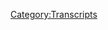 {{Transcript
    | title         = [[723: September 8, 2022]]
    | caption       = [https://knowledgefight.libsyn.com/723-september-8-2022 Listen to this episode on Libsyn]
    | episodeNumber = [[723: September 8, 2022|723]]
    | length        = 01:23:28
}}

{{MessageBox
    | header     = Warning: Bot Generated Content
    | text       = This transcript was automatically generated by transcription software and likely contains many mistakes and misattributions. Please check the audio for definitive quotes, attribution, and context.
    | image      = N3yvass4myg91.webp
    | imagewidth = 50px
    | id         = warning
}}

{{TranscriptBlock
    | name      = Alex Jones
    | timestamp = 00:00:04.000
    | text      = Red Alert. Red alert. Red alert. Red Alert knowledge five days. Damn, Jordan I'm sweating. Knowledge party.com It's time to pray. I have great respect for knowledge like knowledge. I'm sick of them posing as if they're the good guys shank me or the bad guy. Knowledge. I'm Dan and Jordan knowledge fight need money Andy and Andy are stopping Andy and Cam handy in Kansas. Just starting to pray. Andy in Kansas, you're on the airplane for a huge fan. I love your world. Knowledge by knowledge fight.com
}}

{{TranscriptBlock
    | name      = Dan
    | timestamp = 00:00:59.000
    | text      = Hey, everybody, welcome back. Now try it. I'm damn I'm Jordan. We're a couple dudes sit around worship at the altar of saline and talk a little bit about Alex Jones. Oh, indeed.
}}

{{TranscriptBlock
    | name      = Jordan
    | timestamp = 00:01:07.000
    | text      = We are Dan Jordan. Jordan, good question for you. What's your spot today
}}

{{TranscriptBlock
    | name      = Dan
    | timestamp = 00:01:12.000
    | text      = but my bright spot today is that while we were recording our last episode, it was brought to my attention on Twitter. Yes. The All Star greatest civil rights attorney of all time. Norm Pattis. Yeah. To our name in a in a court hearing about Alex's bankruptcy cit. Yeah, we're about like the the Connecticut case. Yeah, yeah, getting the name dry. It's knowledge. First, I believe
}}

{{TranscriptBlock
    | name      = Jordan
    | timestamp = 00:01:41.000
    | text      = that. I like that, that. I appreciate that. If that was on purpose, Hi, Mark, top marks to you. If it's not on purpose, we earned it. I received
}}

{{TranscriptBlock
    | name      = Dan
    | timestamp = 00:01:51.000
    | text      = the rights attorney slash pantsless racist stand up comedian who's
}}

{{TranscriptBlock
    | name      = Jordan
    | timestamp = 00:01:56.000
    | text      = gonna say I would have preferred I think I would have preferred to be in his top five
}}

{{TranscriptBlock
    | name      = Dan
    | timestamp = 00:02:00.000
    | text      = woke insurance agent,
}}

{{TranscriptBlock
    | name      = Jordan
    | timestamp = 00:02:01.000
    | text      = I would have been like, Ah, I mean, if he had written a bit about how these two idiots in Chicago or SJ W's or whatever, that would have been good. I would have been happier with that.
}}

{{TranscriptBlock
    | name      = Dan
    | timestamp = 00:02:12.000
    | text      = Yeah, apparently we are a cottage industry.
}}

{{TranscriptBlock
    | name      = Jordan
    | timestamp = 00:02:18.000
    | text      = I've been in front of a judge in more ways than I ever thought I would be. That is definitely the case.
}}

{{TranscriptBlock
    | name      = Dan
    | timestamp = 00:02:25.000
    | text      = You are technically in front facing exact Texas. Just from a like sort of spatial first. Right, right. Right. Not how I was expecting that to go. No, no, I certainly thought you would be facing. Whoa. Yeah. Absolutely. Yeah. So yeah, that was that was delightful. When I saw the tweet, Anna, Merlin tweeted, she was following hearing. Sure. And when I first saw it, I was like, That's nuts. But also I thought like, what possible fucking context could this be in? Yeah. And then someone linked a clip and I was just like, what a what a loser. Oh, yeah. Yeah. I mean, you know, it's not as exciting as I would have hoped. But also just come on norm. I wanted to stay the preset the Edward with
}}

{{TranscriptBlock
    | name      = Jordan
    | timestamp = 00:03:12.000
    | text      = no, you really can't. There's just nothing you can do there.
}}

{{TranscriptBlock
    | name      = Dan
    | timestamp = 00:03:15.000
    | text      = Hey, Ed, I love the notion that there is something disqualifying about like, let's say the plaintiffs lawyers appearing on our show or should be being a expert consultant for that case, right. When you could just flash to Norma sitting next to Alex drunkenly screaming about how he wants to the lawyers head on a pike.
}}

{{TranscriptBlock
    | name      = Jordan
    | timestamp = 00:03:37.000
    | text      = There's that yes, there is that show there? Is that like, it
}}

{{TranscriptBlock
    | name      = Dan
    | timestamp = 00:03:40.000
    | text      = seems like, you know, don't don't pursue this line too far. Norm lest it bite you in the back too.
}}

{{TranscriptBlock
    | name      = Jordan
    | timestamp = 00:03:48.000
    | text      = Yeah. Every time I hear civil rights lawyer, it's like, oh, man, I just imagine Atticus Finch with his pants around his ankles safe man wearing an open mic. Like it's just like, that. Can't be what?
}}

{{TranscriptBlock
    | name      = Dan
    | timestamp = 00:04:01.000
    | text      = I'm not even sure that didn't even feel like an open mic. Well, it seems like a wedding reception. Were a corporate event. Yeah. That was in the sequel. That's right. Yeah. Yeah. Fair enough. Harper. Lee didn't want to be fair enough. Yeah,
}}

{{TranscriptBlock
    | name      = Jordan
    | timestamp = 00:04:17.000
    | text      = that was a smart choice on her part. What's your braids but my brightspot is my brightspot spark my bright spark bright spots are back in style. It's easy to know. I found out something you know, in many ways I'm still the small town boy Sure. You know check shocked by the lights of the big city found out you can renew your registration, your car restricted registration, just like a fucking currency exchange.
}}

{{TranscriptBlock
    | name      = Dan
    | timestamp = 00:04:45.000
    | text      = What? Yeah, I didn't know that. I had no
}}

{{TranscriptBlock
    | name      = Jordan
    | timestamp = 00:04:48.000
    | text      = idea. I have been going to the DMV every year for I mean, until they did the mailing things or whatever. But I've been going to the DB DMV way more than I need to do.
}}

{{TranscriptBlock
    | name      = Dan
    | timestamp = 00:04:57.000
    | text      = That's interesting. I guess that The currency exchanges probably have to diversify a little bit. But it seems weird that they're allowed to know.
}}

{{TranscriptBlock
    | name      = Jordan
    | timestamp = 00:05:06.000
    | text      = I know. It's literally like, I don't want to participate in your underground registration ring that the kids run through fucking Western Union or whatever.
}}

{{TranscriptBlock
    | name      = Dan
    | timestamp = 00:05:17.000
    | text      = Yeah, but yeah, turns
}}

{{TranscriptBlock
    | name      = Jordan
    | timestamp = 00:05:19.000
    | text      = out that that's totally fine. You can get those stickers. You slap them on your plate. You're good to go. Four minutes. Wow. Yeah, drove me insane. Four minutes
}}

{{TranscriptBlock
    | name      = Dan
    | timestamp = 00:05:27.000
    | text      = is also pretty good timing for a currency exchange. I've had a couple of times had to pick up a Western Union at one of them. And yeah, it was not that great. Well, I'll
}}

{{TranscriptBlock
    | name      = Jordan
    | timestamp = 00:05:36.000
    | text      = tell you that four minutes was enough time for a bunch of people to fill in the line behind me who are not going to take four minutes. I will tell you that right now. Good timing, my friend. Yeah. Worked out. Congratulations and learning new things. growing as a person to this day. Yep.
}}

{{TranscriptBlock
    | name      = Dan
    | timestamp = 00:05:53.000
    | text      = Yep. So Jordan, today we have an episode to go over. We're flipping this one around quick because big news happened here on September 8 2022. Yeah, we lost the queen. Queen is out of play. Turns out
}}

{{TranscriptBlock
    | name      = Jordan
    | timestamp = 00:06:08.000
    | text      = Ah, yeah. That's kind of
}}

{{TranscriptBlock
    | name      = Dan
    | timestamp = 00:06:11.000
    | text      = fun. Here's an out of context drop of Alex talking about Okay.
}}

{{TranscriptBlock
    | name      = Alex Jones
    | timestamp = 00:06:14.000
    | text      = And the Queen of England has made the jump into hyperspace. And it's now Bye Bye time
}}

{{TranscriptBlock
    | name      = Dan
    | timestamp = 00:06:21.000
    | text      = it is now. Bye bye time. I don't think anyone could put it as poetically or succinctly as bye bye, bye, bye.
}}

{{TranscriptBlock
    | name      = Jordan
    | timestamp = 00:06:28.000
    | text      = You know, before when she became a dictator, it was big boy pants.
}}

{{TranscriptBlock
    | name      = Dan
    | timestamp = 00:06:31.000
    | text      = It was not big boy pants. Now it's by by time Yeah, I would like to take everyone back to 2019 Or here's Alex's take on the Queen at that point. You're like,
}}

{{TranscriptBlock
    | name      = Alex Jones
    | timestamp = 00:06:40.000
    | text      = but wait a minute, the British Royal Family super corrupt. There's a bunch of pedophiles in it. Absolutely. That's well known. And they're not even British themselves. But they know who's winning. They sat on the sidelines to the last minute. And now the Queen just flipped her dictator switch. Because the Brits did vote to get out of the euro. The Euro has been sabotaging things trying to sabotage that economy. And so she just dropped the trillion pound bomb on him. And, man, this is his story. All I gotta say so I'm gonna do my best when we come back to lay this out. This is gonna be spectacular. These alignments are real. The world is now in a bipolar structure. I don't mean that psychologically. That's what it's called. two fronts. and Russia, as usual, is going to be the wild card right in the middle. And Russia, I believe will side with the West in the final equation.
}}

{{TranscriptBlock
    | name      = Dan
    | timestamp = 00:07:38.000
    | text      = So yeah, this was a the queen had voted not to suspend parliament. Yeah. And this was Alex saying that she had gone patriot. Yep. Yep. This lasted a day.
}}

{{TranscriptBlock
    | name      = Jordan
    | timestamp = 00:07:51.000
    | text      = And it's a great way to memorialize the Queen's legacy.
}}

{{TranscriptBlock
    | name      = Dan
    | timestamp = 00:07:53.000
    | text      = I feel like also Russia is gonna align with the West that one in retrospect, 2019 Sounded maybe like Alex was working on something but fell apart.
}}

{{TranscriptBlock
    | name      = Jordan
    | timestamp = 00:08:03.000
    | text      = Ooh, a little bit rough, a little bit rough at the end there. So he had a pretty
}}

{{TranscriptBlock
    | name      = Dan
    | timestamp = 00:08:07.000
    | text      = positive impression of the queen for a day. hated her. Before that, and after that day, you know, you got to try sometimes you got to throw out possible narratives. Hey, maybe maybe this ball will start rolling and we'll get the queen as a secret Patriot agent. No, like Bill Maher.
}}

{{TranscriptBlock
    | name      = Jordan
    | timestamp = 00:08:27.000
    | text      = I understand. But that's just it just seems like it's always been a step too far for me. Yep. Any any patriot. The line should at the base be? No, no Royals, like no Royals. That's the baseline.
}}

{{TranscriptBlock
    | name      = Dan
    | timestamp = 00:08:41.000
    | text      = It really seems contradictory because the very,
}}

{{TranscriptBlock
    | name      = Jordan
    | timestamp = 00:08:44.000
    | text      = very word comes from the no Royals. Yes.
}}

{{TranscriptBlock
    | name      = Dan
    | timestamp = 00:08:48.000
    | text      = Yeah. So we'll get to this. She does not pass away until a bit into the show. So we'll get to see a little bit of what Alex was up to beforehand. Yeah, spoiler alert. It's super racist. And then we'll see how he deals with Queen God bless passing away, God Save the Queen. But before we do, Jordan, let's take a little moment. Say hello to some new walks. Okay, that's a great idea. So first, I love my nugget more than anything in the universe. But I guess my stinky hog boy to thank you so much. You're on our policy walk.
}}

{{TranscriptBlock
    | name      = Alex Jones
    | timestamp = 00:09:16.000
    | text      = I'm a policy wonk.
}}

{{TranscriptBlock
    | name      = Dan
    | timestamp = 00:09:18.000
    | text      = I'm choosing to believe that's about pets. Yeah, that is next. Rob. Do more like Rob don't thank you so much. You are now policy walk.
}}

{{TranscriptBlock
    | name      = Alex Jones
    | timestamp = 00:09:24.000
    | text      = I'm a policy wonk.
}}

{{TranscriptBlock
    | name      = Jordan
    | timestamp = 00:09:26.000
    | text      = Thank you very much.
}}

{{TranscriptBlock
    | name      = Dan
    | timestamp = 00:09:27.000
    | text      = It's a lien was a d&d, God, What would her domains be just asking? Thank you so much. You are now policy walk?
}}

{{TranscriptBlock
    | name      = Alex Jones
    | timestamp = 00:09:33.000
    | text      = I'm a policy wonk. Thank
}}

{{TranscriptBlock
    | name      = Jordan
    | timestamp = 00:09:34.000
    | text      = you very much.
}}

{{TranscriptBlock
    | name      = Dan
    | timestamp = 00:09:35.000
    | text      = What does that mean?
}}

{{TranscriptBlock
    | name      = Jordan
    | timestamp = 00:09:37.000
    | text      = Sure. When were you when I did the DND? Yeah, I read a lot about it. And then I was like, I have I cannot understand all of this. So then I made up all the rules. If you'll recall,
}}

{{TranscriptBlock
    | name      = Dan
    | timestamp = 00:09:48.000
    | text      = I was really hoping that you would have a definition for that. Answer a domain.
}}

{{TranscriptBlock
    | name      = Jordan
    | timestamp = 00:09:51.000
    | text      = I'm gonna go with the place where abouts they hang. And if saline her domain would be I think Wisdom.
}}

{{TranscriptBlock
    | name      = Dan
    | timestamp = 00:10:00.000
    | text      = Sure. Let's say that yeah, so next I made a dreamy creamy in my pants this summer. Thank you so much. You're now policy walk. I'm a policy.
}}

{{TranscriptBlock
    | name      = Jordan
    | timestamp = 00:10:08.000
    | text      = Thank you very much. These
}}

{{TranscriptBlock
    | name      = Dan
    | timestamp = 00:10:09.000
    | text      = are gross. Yeah. Next Mr. Kylie, appreciate the incredibly supportive and welcoming community and the knowledge fight Facebook page. Thank you so much. You're now policy walk.
}}

{{TranscriptBlock
    | name      = Alex Jones
    | timestamp = 00:10:17.000
    | text      = I'm a policy wonk. Thank
}}

{{TranscriptBlock
    | name      = Jordan
    | timestamp = 00:10:18.000
    | text      = you very much. That was not gross. No,
}}

{{TranscriptBlock
    | name      = Dan
    | timestamp = 00:10:20.000
    | text      = it was wholesome. The palette, yes. So we're gonna start here where Alex starts. And he's pretty excited about something he did just before he got on air.
}}

{{TranscriptBlock
    | name      = Alex Jones
    | timestamp = 00:10:29.000
    | text      = Thanks for joining us on this live. Human transmission. It's Thursday, September 8 2022. And, literally 10 minutes ago, before the show started, I ended an hour long interview with now the most banned man in the world. One of the most censored people on the planet and rotate. And it was an amazing interview. He's hosted the show. He's been a guest many times. He's come to Austin visited I've gone out to dinner with him his brother. Yeah, he's a really smart guy and they're misrepresenting who he is because they're scared of male leadership. His message of not being depressed and having a destiny. So I'm going to share some excerpts tomorrow of the interview on the Friday show and then Monday I'm going to Dallas to be on Steven Crowder show
}}

{{TranscriptBlock
    | name      = Dan
    | timestamp = 00:11:22.000
    | text      = but wow.
}}

{{TranscriptBlock
    | name      = Alex Jones
    | timestamp = 00:11:25.000
    | text      = The Monday will be the Andrew Tate interview in full it will go into the second hour as well because we have 15 minutes or 40 minutes adds an hour so we're gonna try to era last hour long interview it'll take more than an hour very exciting
}}

{{TranscriptBlock
    | name      = Dan
    | timestamp = 00:11:41.000
    | text      = gotta promote in advance this Andrew rotate interview who's Andrew tape he's a like I guess he was a former fighter of Mixed Martial Arts kind of got years ago came out like a number of years ago and it was like depression is not real to get over it losers get
}}

{{TranscriptBlock
    | name      = Jordan
    | timestamp = 00:11:56.000
    | text      = Boy Yeah, that narrow made a big splash
}}

{{TranscriptBlock
    | name      = Dan
    | timestamp = 00:11:58.000
    | text      = and then has become something of a chauvinist icon. The aggressive misogyny right of social media. This influencer type use on Tik Tok just seems like a dumb fuck just one
}}

{{TranscriptBlock
    | name      = Jordan
    | timestamp = 00:12:17.000
    | text      = of those people who's in the places where I'm never not but also there's like trilemma and I always on tick tock never there. Yeah, but there's actually like millions upon millions of people. Mostly 13. Yeah, absolutely. raising them up soldiers. Good call.
}}

{{TranscriptBlock
    | name      = Dan
    | timestamp = 00:12:31.000
    | text      = So when Alex does things, like make a big deal out of interviewing and rotate, it really just highlights how legitimate Alex is about his principles and how his business model isn't mostly desperately trying to attach himself to anyone he can get attention for associating with Tate is a real piece of shit. And all you really need to know about him is that he fled the UK to go to Romania admits allegations of him abusing women. There he began to operate a webcam site where he'd have women lie to men to scam them out of money, which led to his home being raided by Romanian police quote, following a tip off from the US embassy that a 21 year old American woman was being held against her will
}}

{{TranscriptBlock
    | name      = Jordan
    | timestamp = 00:13:10.000
    | text      = way and he's he he did that in the past. Yeah, fairly recently. And now he's still there. What's Yep. Okay,
}}

{{TranscriptBlock
    | name      = Dan
    | timestamp = 00:13:17.000
    | text      = this has now become an ongoing human trafficking investigation, which is totally one of the issues that Alex cares about very much and is super serious about. Anyway, Tate is hot right now, because he got kicked off all the social media sites and he was on Tucker show to complain about it fairly recently as well,
}}

{{TranscriptBlock
    | name      = Jordan
    | timestamp = 00:13:34.000
    | text      = human trafficking.
}}

{{TranscriptBlock
    | name      = Dan
    | timestamp = 00:13:36.000
    | text      = Allegedly.
}}

{{TranscriptBlock
    | name      = Jordan
    | timestamp = 00:13:38.000
    | text      = I don't understand this is a conversation.
}}

{{TranscriptBlock
    | name      = Dan
    | timestamp = 00:13:40.000
    | text      = I don't either, oh boy. On the one hand, he might have been kicked off these social media sites because he's a violent misogynist, whose content breached various platforms Terms of Service, but he might have also been kicked off for coordinated abuse of the platform itself. He runs a thing called hustlers University, which is basically a pyramid scheme where he teaches young men how to scam people about things like cryptocurrencies. They're a bunch of allegations that through his following, he engaged in coordinated efforts to manipulate algorithms to boost his content with tons of fake accounts and things like that. So
}}

{{TranscriptBlock
    | name      = Jordan
    | timestamp = 00:14:12.000
    | text      = he's like a stupid Moriarty. That's what's happening. He's like some sort of center of the dumbest screw around ring that there's been Jesus fucking Christ. Point is
}}

{{TranscriptBlock
    | name      = Dan
    | timestamp = 00:14:23.000
    | text      = whether it's because of hateful ideology, or because of abusing the platform, anyone would have plenty of reason to kick and rotate off their site. And at the moment, he's getting tons of attention, and his audience might be ripe for the picking now that it's harder to get Tate's content online. So if I were Alex, I would see a prime opportunity to try and scoop up some of these disaffected youth that has radicalized the
}}

{{TranscriptBlock
    | name      = Jordan
    | timestamp = 00:14:47.000
    | text      = vultures are circling trying to pick apart the carcass of that audience. Yeah,
}}

{{TranscriptBlock
    | name      = Dan
    | timestamp = 00:14:52.000
    | text      = those are the people who are going to be willing to give this fella a platform right? Tucker and Alex coming in.
}}

{{TranscriptBlock
    | name      = Jordan
    | timestamp = 00:14:59.000
    | text      = No easy He's like a job fair. That's just a bunch of people coming in like, Hey, do you want to make a lateral move to Infowars? Or, or whatever you want? Yeah.
}}

{{TranscriptBlock
    | name      = Dan
    | timestamp = 00:15:09.000
    | text      = I mean, it's like, okay, we've disrupted essentially the business model that Andrew Tate was operating. Right, right. You know, he doesn't have the social media algorithms to game and scam people with. And so essentially, that hustle is over. But he does have a currency. And that is the number of people who he has turned into rabid followers. And essentially, what you're doing is trying to sell those followers to somebody. Yeah. And Alex is willing.
}}

{{TranscriptBlock
    | name      = Jordan
    | timestamp = 00:15:38.000
    | text      = Yeah. Yeah, man. Yeah, it's fun how often the audience is the product, and they are happy about it. But make repeat.
}}

{{TranscriptBlock
    | name      = Dan
    | timestamp = 00:15:46.000
    | text      = Make no mistake about it too, though. Like, this isn't a new thing. Alex has been a fan of Andrew. Because of his Yeah. Troubling views. Yeah, that would make sense. So Alex gets into some headlines of some stuff. And it's like I said, fairly racist.
}}

{{TranscriptBlock
    | name      = Alex Jones
    | timestamp = 00:16:05.000
    | text      = And by the way, I love black people. I love stop there. I love brown people. I love people. There's wonderful black people. But if you're wonderful on swabs are really evil, horrible, white person. Rich shells is really evil, horrible black person, by person. What, but you've got racial attacks going on around the US that used to be 10 to one black on white. Now it's 21 or higher. And every day, a white man, a white woman, a white child is kidnapped, raped, tortured and murdered by crazy racist black people. And I got a bunch of cases of it today we'll be getting to a little bit later and I hate covering the stuff but the media isolates it suppresses it, and when a crazy white person and they're out there a bad white person goes out there and does something evil man it is the top story everywhere and every white person is guilty every white person is to blame collectively, like it was a mass shooting every gun owner is to blame when that's horse crap or when a Muslim runs over somebody you know 20 People with a car or 100 people in the case of nice France you don't blame the bus you don't blame the truck you blame who did it but they try to suppress when the Islamics do that so what it's open season on white people by the ruling globalist White, New World Order, wait because they want us all killing each other what but I have case after case like this crazy new shooting in Atlanta, I wouldn't want to air the video of the guy running around just randomly shooting women and you name it. And then smiling when he gets arrested. And it's so proud of all the people he just shot even led out by George Soros da after a bunch of crimes he committed, then you'd have this individual in Tennessee that kidnap the poor white lady teacher. I don't care if he's black or white. She's a human being took her raped her and tortured to death. And because he's black on white, they're suppressing the story. Can you imagine if a white dude kidnapped a black woman and went raped and murder it'd be on every channel everywhere and all whites will be to blame. So that is this division they're pushing.
}}

{{TranscriptBlock
    | name      = Dan
    | timestamp = 00:18:16.000
    | text      = So first things first, Alex is just make up numbers when he says that the incidence of black on white racially motivated crimes has gone from 10 to one to 20 to one, that's just him pushing the white identity fear that essentially powers his shows ideology. Yeah, we've gone over this 100 times. So I'm not gonna get too deep into it again. But what Alex is doing here is just pushing a very standard white supremacist talking point that many view is one of the most effective gateways towards radicalizing people into deeper racism. Famously, it was lies about racial crime statistics put out by the Council of conservative citizens that Dylann Roof cited as being the thing that began his path toward carrying out his racist mass murder. There was a black man who was charged with the murder of a white teacher in Memphis. That's true, but it's not clear that it was a racially motivated crime. There was a black man who carried out a shooting spree recently. But that is also something that Alex can't prove how to racial motivation. He doesn't care about the actual crime. He just sees any crime where the perpetrator is black and the victim is white as happening because the victim is white. This is shockingly consistent in Alex's ideology over the years, and it's because he's a deeply racist person. Also to his point of whether or not you know, if there were white men who have kidnapped black women, and now if that did happen, it would be the biggest deal ever. I would ask him or most of the people in his audience if they know who Joshua Edwards is, and the answer is likely no. He was a member of the Aryan Brotherhood, who kidnapped and raped a black woman in 2019 ultimately being sentenced in 2020. I've never heard Alex bring that up. I don't think that that is something that is been plastered all over headlines.
}}

{{TranscriptBlock
    | name      = Jordan
    | timestamp = 00:19:53.000
    | text      = It doesn't appear that he's particularly interested in black women being among if not the highest The percentage of victimized groups in the in the fucking country Yeah.
}}

{{TranscriptBlock
    | name      = Dan
    | timestamp = 00:20:06.000
    | text      = Or what about Robert David fyke. He was sentenced to 30 years in prison in late 2021 for kidnapping a 14 year old black girl who he had met online, taking her across state lines and sexually abusing her. Or Wayne Marcel who paid someone $2,000 to take that same child from fixe home in Texas to Illinois, where he picked her up and took her to Connecticut explicitly for the purposes of sexually abusing her. Here's the thing though, these are horrific crimes where the perpetrator was white and the victim was black. But even in the case where the guy was in the Aryan Brotherhood, you would have to work to prove that the crime he committed was motivated by race. It's possible and you might make that assumption, but it isn't guaranteed, even though he clearly is a racist. And these are cases that Alex has never heard of and fly directly in the face of the reality that he wants to portray for his audience. If anything he said meant anything these names would be household names, but they're not right. Yep. Anyway, Alex is just a racist, and he's pushing standard white supremacist talking point. I mean,
}}

{{TranscriptBlock
    | name      = Jordan
    | timestamp = 00:21:08.000
    | text      = those are those are like, legit Reconstruction Era South propagandists would be like, Man, you're going a little bit too hard on this, that is fucking insane. And Alex
}}

{{TranscriptBlock
    | name      = Dan
    | timestamp = 00:21:18.000
    | text      = has every reason to understand the dynamic here and how these talking points have been used historically. That's,
}}

{{TranscriptBlock
    | name      = Jordan
    | timestamp = 00:21:24.000
    | text      = that's just to me. We've been desensitized to it so much, but like that is literally a you bring that straight from the Civil War into today. That is what that is. Yeah.
}}

{{TranscriptBlock
    | name      = Dan
    | timestamp = 00:21:39.000
    | text      = So Aleksa is, I mean, this is just this is his shit.
}}

{{TranscriptBlock
    | name      = Alex Jones
    | timestamp = 00:21:44.000
    | text      = And the truth is, the real persecution in this country is the unborn as the exploitation of migrants, and it is the murder and torture and killing of white people, because the media is out there. And all these movies, all these TV shows, saying that white people are inherently bad white people are inherently evil, and they deserve to die. So some sweet little school teacher gets grabbed at gunpoint, in Memphis that will play her singing to her kindergarten students in a minute. She gets raped and murdered, and that's okay. And the media suppresses the story. It's disgusting. And when they question these guys, they say, well, she's a white person. She deserves it. I could play in the New Black Panther Party all day long in Houston. And in Chicago, and in Oakland, I got all the clips. Helen had these guys on before saying, Don't mug other black people go out mug and Rob white people. Hey, how about you don't mug or rob anybody.
}}

{{TranscriptBlock
    | name      = Dan
    | timestamp = 00:22:45.000
    | text      = So no one's suppressing any story. There's heavy coverage of the case of this teacher from Memphis, Eliza Fletcher on all major media outlets. When Alex says that the story is being suppressed. What he means is that he's mad that the media isn't covering it as a crime committed by a black man against a white woman because she was white. This is also a classic white supremacist talking point that racist crimes against white people are intentionally being suppressed. Alex deploys these talking points because they're effective. And because he's racist. Also, that clip he's talking about from the New Black Panther Party, I believe, if I recall correctly, is a clip of colleague Mohammed who died in 2001.
}}

{{TranscriptBlock
    | name      = Jordan
    | timestamp = 00:23:24.000
    | text      = Right, right. Right.
}}

{{TranscriptBlock
    | name      = Dan
    | timestamp = 00:23:25.000
    | text      = He was really close. Yeah, he all over the place. Yeah. I mean, you're saying that we're desensitized. And there is a little bit of that that's true. But I mean, even as I was listening to this, like, well, he's swinging. Yeah, this is yeah, this is pretty notably. over for him
}}

{{TranscriptBlock
    | name      = Jordan
    | timestamp = 00:23:41.000
    | text      = today. Yeah. I mean, and it is, it is such like, that is the attack, because it's the only avenue for that you wrote with so many of these people have to look around and be like, Why am I hearing about all these racist white people? And not enough about people who are racist towards white people? And there's an obvious answer, but you can't do that. So instead, they're like, ah, because they're suppressing it. I see. That makes way more sense, then both statistics and a massive history of this country working together now. Yeah. Right.
}}

{{TranscriptBlock
    | name      = Dan
    | timestamp = 00:24:17.000
    | text      = And, you know, you want to convey the feeling that you're under attack by the other or whatever, you know, that's what Alex wants to convey to the audience. Feeling is what he wants to exploit and use and grow, of course, and if you want to look into these feelings that you have, maybe you don't find the information that Alex would be presenting as you should be able to find all this stuff, right. Well, the reason is because it's being suppressed. It's a workaround. It's, of course, it's very effective. Yeah. And it works for every group. Anyway, Alex's ease on this,
}}

{{TranscriptBlock
    | name      = Alex Jones
    | timestamp = 00:24:56.000
    | text      = but Rob, one of the producers who just so happens to be black He came in here and reminded me of a great report he did in June, titled The brainwashing of white supremacy. And again, folks are setting us all up. We're all being targeted for lawlessness, and collapse. And by these major cities, literally these days that Soros puts in letting black people specifically commit crimes. Specifically, I'm talking murder, you name it, I showed you the Chicago Illinois law where you can be released with first or second degree murder after one day in jail. I know that doesn't sound real. It's real. A Safety Act. So none of this seems real, because it's tyranny.
}}

{{TranscriptBlock
    | name      = Dan
    | timestamp = 00:25:36.000
    | text      = I'm sure I don't need to explain that the Safety Act doesn't make it so black people commit crimes in Illinois as Alec seems to be implying, yeah, I do want to point out, however, that the idea that there are evil Jewish puppet masters who are getting minorities to attack White people is a hallmark of white supremacist propaganda. I don't want to put too fine a point on this here. But this episode is extreme. Even by Alex's standards. It's the beginning is really chock full of white supremacist tropes. Yeah, this
}}

{{TranscriptBlock
    | name      = Jordan
    | timestamp = 00:26:04.000
    | text      = is just this is KK shit. Yeah, straight up. If this was a if this was a que if it was a Klan meeting, this is what you would hear. Yeah, yeah. Yeah. And you would hear also the N word on top of that, so norm would be there. Yeah. With his pants down. Yeah. Like all good K K K rally.
}}

{{TranscriptBlock
    | name      = Dan
    | timestamp = 00:26:20.000
    | text      = So we shift tone a little bit here. Alex has got some news he wants to cover.
}}

{{TranscriptBlock
    | name      = Alex Jones
    | timestamp = 00:26:26.000
    | text      = But I wanted to hit some of the other news breaking and things that are going on, but the great Harrison Smith and some of his crew. So his compadres put together this new little piece called if I worked at CNN, a little r Maj. A farewell a little boy viooz to Brian Humpty Dumpty Stelter.
}}

{{TranscriptBlock
    | name      = Jordan
    | timestamp = 00:26:54.000
    | text      = I'm not mad at the crew
}}

{{TranscriptBlock
    | name      = Harrison Smith
    | timestamp = 00:26:59.000
    | text      = you know, it's not always easy being on the outside being disciplined, being scrutinized to be judged not having anybody telling you what to say or or when to say it. Sometimes I wonder what's my chosen and easier paths more mainstream firework madman like the son of the end of a featured bullshit was a steady
}}

{{TranscriptBlock
    | name      = Dan
    | timestamp = 00:27:32.000
    | text      = good stuff. Wow. Yeah. Wow. Harrison could never get hired at any media outlet that's legitimate because he sucks that he does bad work. Yeah, Infowars is literally the only place that has standards low enough to hire him and he's only on air because David Knight and Steve magenic got into a fight now it's fired. David Yeah, yeah, he has like your laughable
}}

{{TranscriptBlock
    | name      = Jordan
    | timestamp = 00:27:54.000
    | text      = fifth string behind David Knight. Yeah,
}}

{{TranscriptBlock
    | name      = Dan
    | timestamp = 00:27:57.000
    | text      = you are only on air because like metaphorically the the six quarterbacks got injured
}}

{{TranscriptBlock
    | name      = Jordan
    | timestamp = 00:28:04.000
    | text      = Yeah, absolutely. Absolutely just a
}}

{{TranscriptBlock
    | name      = Dan
    | timestamp = 00:28:07.000
    | text      = badge of honor like oh yeah, Harrison Smith if he worked at CNN would be hosting the prime time it is the fuck out he's
}}

{{TranscriptBlock
    | name      = Jordan
    | timestamp = 00:28:15.000
    | text      = a bit like one of the one of the the car dealership commercial people being
}}

{{TranscriptBlock
    | name      = Dan
    | timestamp = 00:28:19.000
    | text      = like Wolf Blitzer. Or hearing
}}

{{TranscriptBlock
    | name      = Jordan
    | timestamp = 00:28:22.000
    | text      = aids one of the car it's one of like the Bob rohrman being like, man, that fucking Jon Hamm narration over those Mercedes commercials or whatever. He's fucking sucks. They need the rohrman.
}}

{{TranscriptBlock
    | name      = Dan
    | timestamp = 00:28:34.000
    | text      = Rodman does good work. Robert does good. Because he chose to be a dissident that he's not that easy. What does he think of his work? Man? I
}}

{{TranscriptBlock
    | name      = Jordan
    | timestamp = 00:28:44.000
    | text      = bet he thinks he's great at commercials. This
}}

{{TranscriptBlock
    | name      = Dan
    | timestamp = 00:28:45.000
    | text      = is all fun and games and it's cute. But this this like high school AV project as little music video, they're playing this. It's nonsense. It's so much easier to be in the mainstream media. It's a message that's fun for them. But it's hollow. It's meaningless.
}}

{{TranscriptBlock
    | name      = Jordan
    | timestamp = 00:29:01.000
    | text      = I made that video on VHS when I was 12. Yep. Yeah,
}}

{{TranscriptBlock
    | name      = Dan
    | timestamp = 00:29:06.000
    | text      = it's a little bit maudlin. It's a little bit childish. Also, this early reading is weeks old by now, a little bit dated. Makes you guys really look like petty losers. Moved on
}}

{{TranscriptBlock
    | name      = Jordan
    | timestamp = 00:29:20.000
    | text      = a little bit. Like, listen, you've got maybe two days to turn that around and get it out and have it be relevant and funny. Now it is just sad. It's just sad.
}}

{{TranscriptBlock
    | name      = Dan
    | timestamp = 00:29:32.000
    | text      = You might also notice that the first stanza of that song includes a reference to CNN pushing white guilt. This is because it was produced by Harrison Smith's team and he's much more clearly aligned with the young white identity folks like the flint s community. So this is to be expected. And it's continuing the theme here of pretty racist content. Yeah, we're going we're going to racial buttons quite a bit.
}}

{{TranscriptBlock
    | name      = Jordan
    | timestamp = 00:29:55.000
    | text      = This is crazy show. Yeah.
}}

{{TranscriptBlock
    | name      = Dan
    | timestamp = 00:29:57.000
    | text      = So Alex has some actual news. Not
}}

{{TranscriptBlock
    | name      = Jordan
    | timestamp = 00:30:00.000
    | text      = Good thing that Queen died Oh, nothing but racist.
}}

{{TranscriptBlock
    | name      = Dan
    | timestamp = 00:30:04.000
    | text      = I mean, it's it's harsh, it's harsh. So that was a misdirect on my part because he was gonna get to the news but he couldn't because he had to play hairstyle for airsoft for good Miss dumb art project right? But now you got some actual news.
}}

{{TranscriptBlock
    | name      = Alex Jones
    | timestamp = 00:30:20.000
    | text      = But I wanted to hit this briefly. I don't dislike this individual who's the new monkey pox czar? Like one death in the US into the world 9% of a gay man. I don't hate this man because he likes other men. I hate him. Because he's all part of this new ruling class where you have to either be a woman or be a homosexual bully in positions of power. And then the President is a white dudes are constantly dresses up and is involved in satanic activities according to himself, and a bunch of other really gross stuff. I'm not gonna say on air. But I started investigating it last time when the story broke yesterday and I quit investigating very quickly, because I didn't want to go down that rabbit hole.
}}

{{TranscriptBlock
    | name      = Dan
    | timestamp = 00:31:01.000
    | text      = Yeah, he stopped investigating because there wasn't anything there. No, he is just a gay man who is the Deputy monkeypox coordinator, right? And there was a picture of him wearing like a like a button up shirt. And then underneath, there's like a harness? Yeah. And it's a harness that looks like a pentagram. Sure. And so this is now he is deeply involved in Satanism,
}}

{{TranscriptBlock
    | name      = Jordan
    | timestamp = 00:31:22.000
    | text      = and all the things that you might think like, when you're on your way to med school. At the end, you're never gonna be like, Well, I'm probably going to be the center of a monkey box conspiracy theory.
}}

{{TranscriptBlock
    | name      = Dan
    | timestamp = 00:31:34.000
    | text      = Yeah. I find this to be a little thin. And also, I don't understand Alex's conception that you have to be a woman or homosexual to be in a position of power. It just, you know, I think I feel like that's a talking point. He just deploys to attack the the people who happen to be women who are in positions of power, because he doesn't like that, that that seems crazy. He doesn't like that happening at all. So
}}

{{TranscriptBlock
    | name      = Jordan
    | timestamp = 00:32:02.000
    | text      = it's not a it's not like a genuine observation. You're saying
}}

{{TranscriptBlock
    | name      = Dan
    | timestamp = 00:32:05.000
    | text      = I think it's not okay. That's crazy. So
}}

{{TranscriptBlock
    | name      = Jordan
    | timestamp = 00:32:07.000
    | text      = you're saying that he's looking at things and then making it up on his own?
}}

{{TranscriptBlock
    | name      = Dan
    | timestamp = 00:32:11.000
    | text      = I know that's not in his character. It's foreign to us. But yes, so here Alex gets really gross about this t shirt Great. This sucks and is very disgusting. II
}}

{{TranscriptBlock
    | name      = Alex Jones
    | timestamp = 00:32:24.000
    | text      = because I didn't want to go down that rabbit hole, but in the Satanism into some really destructive stuff, really hurtful things to his own body. And he's par for the course.
}}

{{TranscriptBlock
    | name      = Jordan
    | timestamp = 00:32:35.000
    | text      = Psychopath.
}}

{{TranscriptBlock
    | name      = Alex Jones
    | timestamp = 00:32:35.000
    | text      = Dr. Dimitri das Zacharias, the director of Joe Biden's national monkeypox Response Team held his first press conference Wednesday. But attention online focused on the generic photos of him in the past. And again, for a family audience. We're not going to show you the stuff but he's into things like eating goop. And here he is. Why are we surprised with a Big Ben Graham and hailing shaitan show what a god to follow. Eat that poop so delicious.
}}

{{TranscriptBlock
    | name      = Dan
    | timestamp = 00:33:07.000
    | text      = What are you talking about? I don't understand. Like there is a real new thing. Like this is not something that I remember Alex doing in past time. Yeah, like equating being gay with eating poop.
}}

{{TranscriptBlock
    | name      = Jordan
    | timestamp = 00:33:22.000
    | text      = I think this is I think we're in full regression is turning like we were joking about him being only capable of children's level thought for years. I think he's now actually descending back into a larval state
}}

{{TranscriptBlock
    | name      = Dan
    | timestamp = 00:33:37.000
    | text      = well I know that like like particularly virulent anti gay propaganda Sure. Hate speech in the past has involved like yeah, and and that kind of stuff anyway to dehumanize. When you're talking about a regression in terms of his mental state. It also is a regression to like more explicit bigotry. And like, talking points that are much more at home in places that oh, yeah, little bit.
}}

{{TranscriptBlock
    | name      = Jordan
    | timestamp = 00:34:05.000
    | text      = No, you go back. You go back to like 1998 and shit like that. And you just you think about what was okay to just toss about? Yeah,
}}

{{TranscriptBlock
    | name      = Dan
    | timestamp = 00:34:15.000
    | text      = it's crazy. Yeah, no, apparently. Here. Hey,
}}

{{TranscriptBlock
    | name      = Jordan
    | timestamp = 00:34:18.000
    | text      = it's back. Yeah, everything old is new again.
}}

{{TranscriptBlock
    | name      = Dan
    | timestamp = 00:34:21.000
    | text      = So at some point, Alex gets word that shits not good with the queen. Sure. And he doesn't really care.
}}

{{TranscriptBlock
    | name      = Alex Jones
    | timestamp = 00:34:32.000
    | text      = Taught by with that works when a world leader dies. They're always dead. They tell you later. That was Franco and Spain's dead for three days for the announcer Look, maybe Prince Philip got reincarnated came back as a deadly virus to kill her. To come back until 8% of world population. I don't wish the old Queenie who's about as British as a Transylvanian vampire bad. I don't. I don't wish her any any any ill will. Oh, but, man, I am just sitting it anymore. She's dead tree was founded in defiance of these people. And in fairness to her, she's from a German Transylvanian bloodline. He's like 10% old British bloodline. It's just disgusting to sit there and watch these people and people worshipping people because their bloodline, that is not what freedom is all about. It's not what America is all about. Now, I
}}

{{TranscriptBlock
    | name      = Dan
    | timestamp = 00:35:22.000
    | text      = should tell you that Donald Trump Jr. is
}}

{{TranscriptBlock
    | name      = Jordan
    | timestamp = 00:35:25.000
    | text      = a leader. Yeah. I mean, oh, no, it's so ridiculous. Anyways, let's think about how many presidents and their sons have been President.
}}

{{TranscriptBlock
    | name      = Dan
    | timestamp = 00:35:34.000
    | text      = Wow. To Quincy Adams, or there's not even a son. Now. That's true. That's just George Bush and George W.
}}

{{TranscriptBlock
    | name      = Jordan
    | timestamp = 00:35:43.000
    | text      = Wasn't there another one? I don't think so. Yeah. They're all related by the German Transylvanian bloodline know that.
}}

{{TranscriptBlock
    | name      = Dan
    | timestamp = 00:35:53.000
    | text      = Yeah. Taft was actually his son was Clinton. I don't Sure why not. Oh, that'd be a big stretch. Yeah. timewise.
}}

{{TranscriptBlock
    | name      = Jordan
    | timestamp = 00:36:01.000
    | text      = Well, I mean, then that let me just throw it more towards the established aristocracy. We can agree there's an established aristocracy, in terms of like Kennedys and Clintons and multiple that kind of thing. Yeah,
}}

{{TranscriptBlock
    | name      = Dan
    | timestamp = 00:36:15.000
    | text      = for sure. There are sort of legacies or whatever. But in terms of dynasty type, type shade who are actually president. Yeah, you're right. You're right. So we got a Benjamin Harrison was the grandson of William Henry Harrison. Right. Right. All right. James Madison and Zachary Taylor were second cousins. Right?
}}

{{TranscriptBlock
    | name      = Jordan
    | timestamp = 00:36:36.000
    | text      = Well, that's close enough for horseshoes. and hand grenades. As they say FDR
}}

{{TranscriptBlock
    | name      = Dan
    | timestamp = 00:36:40.000
    | text      = was the fifth cousin of Teddy Roosevelt. Just as a fifth cousin. I don't know if any of this is fully accurate. I just Googled it. This is on factor monster. So I effect a monster wouldn't lead me wrong.
}}

{{TranscriptBlock
    | name      = Jordan
    | timestamp = 00:36:54.000
    | text      = Any anything over two cousins doesn't count for me. It just doesn't count
}}

{{TranscriptBlock
    | name      = Dan
    | timestamp = 00:36:58.000
    | text      = Dr. Oz or that?
}}

{{TranscriptBlock
    | name      = Jordan
    | timestamp = 00:37:02.000
    | text      = Yes, anything over.
}}

{{TranscriptBlock
    | name      = Dan
    | timestamp = 00:37:03.000
    | text      = So Alex has a guest on in the second hour. It is the guy who runs gab Andrew torba. Wow. And he's got a book out that he's promoting. It's a bullshit.
}}

{{TranscriptBlock
    | name      = Andrew Torba
    | timestamp = 00:37:17.000
    | text      = Our book actually comes out tomorrow. So we've been doing this through pre orders. And like you said, it just shows how popular these ideas are. And it shows how big our movement is, I think one of the things that the enemy wants us to believe is that we're isolated or that we're alone, or that, you know, the people that share our values in our worldview are very small a number, but that's actually the opposite is true. We make up you know, 80 to 90% of this country, and the elites in DC and in Silicon Valley. And in New York City, they make up the small percentage of people that are running this country right now. And their worldview and their values are diametrically opposed to us. And what we saw happening before we wrote this book was they were trying to subvert this term, Christian nationalism. What is Christian Nationalism means? Well, it means you're a Christian. And it means that you're a nationalist. What is a nationalist? neighbor is someone who loves their country. So you know, being a Christian nationalist is not a bad thing. In fact, you know, during our research of this book, what we found is that prior to the founding of this country in 1776, there were explicitly Christian countries for the first 200 years, with the early colonies. I mean,
}}

{{TranscriptBlock
    | name      = Dan
    | timestamp = 00:38:24.000
    | text      = those weren't countries, those were colonies, and that was before our country. What was constitution that we
}}

{{TranscriptBlock
    | name      = Jordan
    | timestamp = 00:38:30.000
    | text      = what's the point of the Constitution? If you could just say that Christian nationalism is fine, because well, it's not quite what people say it is.
}}

{{TranscriptBlock
    | name      = Dan
    | timestamp = 00:38:36.000
    | text      = This is this dumb thing. Where words don't actually mean the things they mean that's a good point. You know, like you we heard like Dave Dobbin Meyer coach day he was talking about being a white nationalist, white nationalist. Yeah. As opposed to understanding this as a compound noun. Yeah. Being a nationalist who is Christian is not the same thing as being a Christian nationalist. Right. And Andrew torba, is very explicitly and I don't think unknowingly trying to blur that.
}}

{{TranscriptBlock
    | name      = Jordan
    | timestamp = 00:39:05.000
    | text      = I mean, yeah, and the thing that is so stupid that is so so so stupid to me, is that everybody keeps saying Christian. Everybody keeps saying Christian. Everybody keeps saying Christian, but what if you did get a Christian nation with Christian ideals or whatever? You don't know what fuckers are in power? You don't think you know people think oh, it's Christian nationalists. You don't know if it's a Catholic Christian nationalism. It's you don't know if it's a Presbyterian Christian nationalist? I
}}

{{TranscriptBlock
    | name      = Dan
    | timestamp = 00:39:36.000
    | text      = think Andrew does. I think he does, too. Based on his definition, I
}}

{{TranscriptBlock
    | name      = Jordan
    | timestamp = 00:39:40.000
    | text      = think these people think that it's their own idea of Christianity. They share it with anyone else. You're all insane to me.
}}

{{TranscriptBlock
    | name      = Dan
    | timestamp = 00:39:47.000
    | text      = Well, yeah. And I think that their particular brand of Christianity is not super mainstream. Some, some elements are perhaps but some, some are a little bit more of fringy but yeah,
}}

{{TranscriptBlock
    | name      = Jordan
    | timestamp = 00:40:02.000
    | text      = all we learned is that crucifying people eventually leads to good things.
}}

{{TranscriptBlock
    | name      = Dan
    | timestamp = 00:40:07.000
    | text      = That is, that is the wrong lesson. I think. I think that would be interesting. If you did have a Christian nationalism that was based around like, I don't know, giving to the poor. Yeah, I mean, you, most of these people wouldn't be. That'd be an interesting version of it. That's not what they would want. No, they
}}

{{TranscriptBlock
    | name      = Jordan
    | timestamp = 00:40:25.000
    | text      = wouldn't want a Unitarian Christian nation. Like what it's it's so silly to me how many absurd divisions there are in that concept of the block Christianity. And yet, when it comes to electoral politics, people are willing to go along with Christian as though it's a fucking word. It's crazy.
}}

{{TranscriptBlock
    | name      = Dan
    | timestamp = 00:40:42.000
    | text      = It is it is a big subset, or a big set with a bunch of subsets. Yeah. So anyway, they want to create a Christian nation. That's basically it. And that is Christian nationalism to them. And they are trying to the two things that they're trying to blend together are being Christian and being nationalist, which I think most people would view as like, alright, good for you. And being a Christian nationalist, which I don't think most people would be okay with, because that has to do with Christians being in charge of literally everything about how the country runs a country run by Christians by Christian rule. Right. And that is under Sharia law. And that's what torba and Alex want. Yeah,
}}

{{TranscriptBlock
    | name      = Unknown Speaker
    | timestamp = 00:41:25.000
    | text      = it's about returning to that. It's about understanding the historical bedrock of our nation is grounded in Christianity. And it's about waking Christians up because I think a lot of our Christians are just, you know, sleepwalking through history right now. And they refuse to get engaged in in public discourse. And
}}

{{TranscriptBlock
    | name      = Alex Jones
    | timestamp = 00:41:43.000
    | text      = they don't realize that the churches today are 501 C three and bought off. Christianity was a religious, spiritual movement that politically took over. And now we let people practice their own religion. We don't make them convert. We're not Islam, but we're Christian. And that's what this country is.
}}

{{TranscriptBlock
    | name      = Unknown Speaker
    | timestamp = 00:42:00.000
    | text      = That's right. I'm Christians all the time. So that's such
}}

{{TranscriptBlock
    | name      = Dan
    | timestamp = 00:42:03.000
    | text      = a telling clip, and it pretty well encapsulates Alex's ideology. He doesn't believe in America, everyone is able to practice their religion or lack of religious belief freely. He believes that Christians are right and should be in charge. And because they're so nice, they allow everyone else to practice their religions. Yeah, that's what he believes.
}}

{{TranscriptBlock
    | name      = Jordan
    | timestamp = 00:42:21.000
    | text      = It's so nice of the correct result of religion to have the the benevolence necessary to allow people to worship false gods and Satan. I guess
}}

{{TranscriptBlock
    | name      = Dan
    | timestamp = 00:42:31.000
    | text      = this is nonsense. And it's not religious freedom or tolerance. Having a belief system like this strongly implies that at some point, if they wanted to, the Christians could stop allowing people to practice certain religions and they would be well within their right to do so. Obviously, if that happened, it would be because a particular religion had just gone too far and taken their Christian tolerance for weakness, or at least that's how it would be easy to sell it under this framework.
}}

{{TranscriptBlock
    | name      = Jordan
    | timestamp = 00:42:55.000
    | text      = Yeah, you remember how inalienable rights are things that can be taken away for
}}

{{TranscriptBlock
    | name      = Dan
    | timestamp = 00:43:00.000
    | text      = right? Yeah, I personally find it hard to believe that Alex actually believes any of this live and let live nonsense. He's saying. He's very consistent in expressing his belief that all Islam is radical and incompatible with the West. He constantly yells about Satanists to being pedophiles who drink children's blood. He believes that atheists are secretly trying to dehumanize people from their connection with God. So there'll be tricked into transhumanism. He may believe that people in the US only have religious freedom because Christians are nice enough to let them but he doesn't want that to be the case. If given half the chance, he would almost certainly try to outlaw these religions and probably others, and it would be so easy for him to rationalize considering that he's super clear that his enemies are all in league with the literal Beelzebub. Yep, it's all a load of bullshit. And it's not a great sign that the first hour of the show has been essentially a white supremacist talking point fast. And now the dude who runs a Twitter clone that swamped with bigots is on to launder the term Christian nationalism says outrageous
}}

{{TranscriptBlock
    | name      = Jordan
    | timestamp = 00:43:59.000
    | text      = and I again, I mean, I know I know, I just made this point, but I can't stress it enough. If this type of Christianity is allowed to make a quote, Christian nation, you will not be allowed to practice your type of Christianity if it does not share the bed. You're just an apostate. You're a fucking you're you're an infidel, like
}}

{{TranscriptBlock
    | name      = Dan
    | timestamp = 00:44:19.000
    | text      = yes, the very short walk.
}}

{{TranscriptBlock
    | name      = Jordan
    | timestamp = 00:44:21.000
    | text      = If you're a Christian, the number one thing you should hope for is that there is no national religion because you're fucked.
}}

{{TranscriptBlock
    | name      = Dan
    | timestamp = 00:44:28.000
    | text      = So we get to the point where Alex finds out that the Queen has died and tore buzz and in the mix torba is in play the queen is out of play. Right, right, right. And Alex has got a riff
}}

{{TranscriptBlock
    | name      = Alex Jones
    | timestamp = 00:44:41.000
    | text      = and her husband, Prince Philip said he wanted to come back as a particularly deadly virus and be reincarnated to contribute to depopulation. And I just hope that he didn't get his wish. I hope because I love the queen so much. Do you think he can Ruben's Philip didn't kill the queen. The process really what I'm hoping right now, but I would that be a turn of fate that he was reincarnated as a particularly deadly virus guys pull the quote up Prince Philip on reincarnated as deadly virus. He told the Audubon Society that he told Deutsch on tour that and he told Reuters that there's three interviews where he said he wanted to come back as a virus to lower population. I hope. As he said he wanted to come back Gil Babel. That's his wish on mine. I hope Prince Philip didn't get his wish.
}}

{{TranscriptBlock
    | name      = Dan
    | timestamp = 00:45:39.000
    | text      = Do you have nothing?
}}

{{TranscriptBlock
    | name      = Jordan
    | timestamp = 00:45:42.000
    | text      = What's so stupid is that is insane.
}}

{{TranscriptBlock
    | name      = Dan
    | timestamp = 00:45:45.000
    | text      = Yeah. Also, there wasn't three interviews. It was one children's book type thing where like if I were an animal that asked a bunch of celebrities, this and then it was published in a bunt like it was cited. Yeah, some articles that Alex is claiming are a bunch of interviews. Yeah. And it wasn't about killing off humanity was a much more thoughtful answer than that. But Alex doesn't give a shit No. Anyway, apparently maybe. Prince Philip came back as a virus just to selectively take out his wife. It is
}}

{{TranscriptBlock
    | name      = Jordan
    | timestamp = 00:46:14.000
    | text      = so weird weird that we can go from like I think we're a Christian nation because Christianity is right to Alex genuinely being concerned about reincarnation. Like, Listen, man, I hope this isn't how it works. The whole selling point of your religion is that you know what happens when
}}

{{TranscriptBlock
    | name      = Dan
    | timestamp = 00:46:30.000
    | text      = you die? I think you're right if we're to take this to mean anything right? I think in reality Alex is spinning his wheels just taught.
}}

{{TranscriptBlock
    | name      = Jordan
    | timestamp = 00:46:38.000
    | text      = Oh, I wish That's
}}

{{TranscriptBlock
    | name      = Dan
    | timestamp = 00:46:41.000
    | text      = That's adorable. It's got to take
}}

{{TranscriptBlock
    | name      = Alex Jones
    | timestamp = 00:46:43.000
    | text      = back to Andrew torba. Andretti anything to say about the queen, Queen Elizabeth a second making the jump to hyperspace.
}}

{{TranscriptBlock
    | name      = Unknown Speaker
    | timestamp = 00:46:51.000
    | text      = I hope she knew Jesus Christ as our Lord and Savior. That's what I'll say. You know, it's, it's unfortunate. There's there's so much going on now. But she lived life. And you know, again, I just hope that she knew Jesus Christ as our Lord and Savior. That's the most important decision that you can make in your life. And it's a decision that I hope a lot of people are taking seriously now. There's so much fear in our world. There's there's so much uncertainty.
}}

{{TranscriptBlock
    | name      = Dan
    | timestamp = 00:47:16.000
    | text      = I've heard Andrew torva on Alex's show before and this wasn't this this this feels like okay, this is your you've fully committed to this as your hustle now. Yeah. I mean, not to say that he wasn't you know, a Christian before thing but it seems like this has become a bit front and center.
}}

{{TranscriptBlock
    | name      = Jordan
    | timestamp = 00:47:34.000
    | text      = This is creepy. It's It's It's creepy to the point where it's like that that team that goes away to bible camp for a week and then comes back and that is like, I've got the power of the Holy Spirit.
}}

{{TranscriptBlock
    | name      = Dan
    | timestamp = 00:47:45.000
    | text      = Yeah, I do think the perspective though of like, the green is dead. I hope she found God or whatever. as benign as a response to the Queen dying can be.
}}

{{TranscriptBlock
    | name      = Jordan
    | timestamp = 00:47:56.000
    | text      = I mean, that's condescending. That's condescending bullshit.
}}

{{TranscriptBlock
    | name      = Dan
    | timestamp = 00:48:00.000
    | text      = we all we all get used to our grandparents saying they're praying for
}}

{{TranscriptBlock
    | name      = Jordan
    | timestamp = 00:48:04.000
    | text      = us. Right, right. That's true. I gave her life over to Satan and is rocking it in hell right now next to him. Damn, That'd be dope. He's rocking out with Bowie. No, Bowie is the boy he's the king of Mars. God dammit. Well, that's
}}

{{TranscriptBlock
    | name      = Dan
    | timestamp = 00:48:17.000
    | text      = the clone. Yeah. So Aleksa eye for someone who is above it all. Yeah, had some interesting like a preoccupation with palace intrigue.
}}

{{TranscriptBlock
    | name      = Jordan
    | timestamp = 00:48:27.000
    | text      = Yeah. Weird. How that work? Yeah.
}}

{{TranscriptBlock
    | name      = Unknown Speaker
    | timestamp = 00:48:29.000
    | text      = Well, we have to push through. We have to keep the faith and we have to have our faith stronger now than than ever before. No, I
}}

{{TranscriptBlock
    | name      = Alex Jones
    | timestamp = 00:48:35.000
    | text      = totally agree with you. And of course, the big question is, will it be Prince Edward? That becomes the new King? Or will he not be bypassed? Or will it go to Prince Charles is that does that mean Prince Charles is Mr. Reset New World Order? World Government. I'm predicting right now. They're not going to bypass? Prince Charles. I'm making a prediction right now I may be wrong. But I think Prince Charles is going to be seen as the King of England will say something like for two years while his son gets ready. I predict Prince Charles will be seated as the king of alien and will fly the dragon flag against humanity. No ship
}}

{{TranscriptBlock
    | name      = Dan
    | timestamp = 00:49:17.000
    | text      = Prince Charles is going to become king. Yeah.
}}

{{TranscriptBlock
    | name      = Jordan
    | timestamp = 00:49:19.000
    | text      = What are you talking about? It's
}}

{{TranscriptBlock
    | name      = Dan
    | timestamp = 00:49:20.000
    | text      = very clear the order of a
}}

{{TranscriptBlock
    | name      = Jordan
    | timestamp = 00:49:22.000
    | text      = sample. I mean, and listen, if they're just going to start changing shit about the royal family now that where you start is get rid of them entirely. Well,
}}

{{TranscriptBlock
    | name      = Dan
    | timestamp = 00:49:30.000
    | text      = Charles would have to abdicate like that is possible. But yeah, he would ascend to the throne immediately.
}}

{{TranscriptBlock
    | name      = Jordan
    | timestamp = 00:49:38.000
    | text      = Just there's rules. Yeah, they're not going to change the rules. That's why they still have the royal family right because of the rules. They like.
}}

{{TranscriptBlock
    | name      = Dan
    | timestamp = 00:49:44.000
    | text      = One of the things that is defining is ceremony.
}}

{{TranscriptBlock
    | name      = Jordan
    | timestamp = 00:49:50.000
    | text      = almost to a point that is beyond reason reach
}}

{{TranscriptBlock
    | name      = Dan
    | timestamp = 00:49:55.000
    | text      = of it. Yes. The only thing that it's the glue that holds us together.
}}

{{TranscriptBlock
    | name      = Jordan
    | timestamp = 00:49:59.000
    | text      = It just seemed to me One of the central fictions of British society love without the Queen, it all falls apart.
}}

{{TranscriptBlock
    | name      = Dan
    | timestamp = 00:50:04.000
    | text      = I love him thinking that he's taken a swing there. It's gonna be Charles it's gonna be good for you. But
}}

{{TranscriptBlock
    | name      = Jordan
    | timestamp = 00:50:11.000
    | text      = is that is that can you prognosticate things like that that have no election oil?
}}

{{TranscriptBlock
    | name      = Dan
    | timestamp = 00:50:17.000
    | text      = Well, I think I think
}}

{{TranscriptBlock
    | name      = Jordan
    | timestamp = 00:50:19.000
    | text      = Kamala Harris who was I think it's gonna probably Hillary. Hillary after? Yeah,
}}

{{TranscriptBlock
    | name      = Dan
    | timestamp = 00:50:25.000
    | text      = I think Charles did say something not too long ago about not wanting to be king. I think she was something along those lines, but that doesn't change the order of ascension, again, unless he takes himself out of it. Right. Right. But hey, here we
}}

{{TranscriptBlock
    | name      = Jordan
    | timestamp = 00:50:38.000
    | text      = are. Yeah, part of the agreement with the royal families. They also don't really have that much control over what they get to do.
}}

{{TranscriptBlock
    | name      = Dan
    | timestamp = 00:50:44.000
    | text      = They're held captive, yeah, their own royalty some ways. So Andrew seems to want to talk about stuff. And Alex seems to want to know just muse about the Royals.
}}

{{TranscriptBlock
    | name      = Unknown Speaker
    | timestamp = 00:50:56.000
    | text      = Sure. By the grace of God, we did it and we're still standing.
}}

{{TranscriptBlock
    | name      = Alex Jones
    | timestamp = 00:50:59.000
    | text      = Well, great job to your your doggedness and your great tech crew and the supporters that stood with you. That's why we're still here. That's why you're still there. Bravo, listeners, viewers. I wonder if Jimmy Chevelle is going to be attending the funeral of Queen Elizabeth the second.
}}

{{TranscriptBlock
    | name      = Unknown Speaker
    | timestamp = 00:51:15.000
    | text      = Yeah, that'll be that'll be interesting to
}}

{{TranscriptBlock
    | name      = Dan
    | timestamp = 00:51:17.000
    | text      = see. Jimmy Seville died in 2011.
}}

{{TranscriptBlock
    | name      = Jordan
    | timestamp = 00:51:22.000
    | text      = What? Yeah, Jimmy Seville. The Jimmy Seville that I recall. Yeah. They was also a pedophile. Yeah, for like 40 years, and everybody kind of tacitly was like, Hey, he's so good at hosting shit.
}}

{{TranscriptBlock
    | name      = Dan
    | timestamp = 00:51:36.000
    | text      = Yeah, yeah. This is the I don't know if Alex knows he's dead.
}}

{{TranscriptBlock
    | name      = Jordan
    | timestamp = 00:51:39.000
    | text      = Yeah, it seems like he does not. Yeah, and I don't think Andrew torva knows who he is.
}}

{{TranscriptBlock
    | name      = Dan
    | timestamp = 00:51:45.000
    | text      = Like that either. Yes. Andy. Interesting to see you.
}}

{{TranscriptBlock
    | name      = Jordan
    | timestamp = 00:51:48.000
    | text      = It will be Yeah, it would be that would be an interesting thing.
}}

{{TranscriptBlock
    | name      = Dan
    | timestamp = 00:51:54.000
    | text      = So dumb. Oh, boy. So Aleksa goes to break says farewell to torba comes back with dingdong the witch is dead. Sure. But I gotta say they did not queue it up. Right. And so there is a long portion where the Munchkins are talking about confirming whether the witch is dead or not at the beginning. They could have cut off at least a minute and a half with the YouTube clip. I think so. Did not have a good start point. So I've eliminated that. That's nice of you. Yeah, I also don't want to get a copyright strike from the Wizard of Oz.
}}

{{TranscriptBlock
    | name      = Jordan
    | timestamp = 00:52:28.000
    | text      = They're listening
}}

{{TranscriptBlock
    | name      = Alex Jones
    | timestamp = 00:52:29.000
    | text      = ding dong. When I was talking about that, I wasn't planning on the wishes dead about villager. The second was about Hillary Clinton. I forgot to mention this yesterday, why Hillary has officially said she's not running for president for a third time and 2024. We'll put that on screen. Now. She tells you she's not going to run. You know, she's going to run. Except she's got incredibly bad health problems, the rest of it. So maybe it's true.
}}

{{TranscriptBlock
    | name      = Dan
    | timestamp = 00:52:57.000
    | text      = What? So she said she's not gonna run, which means she is but also maybe she's not because she has health problems. But also his entire narrative during the 2016 election was that she was on death's door. Yeah. I mean, so I don't know this is meaningless. Yeah. Listen, I'll tell you what to predict both things here, buddy.
}}

{{TranscriptBlock
    | name      = Jordan
    | timestamp = 00:53:15.000
    | text      = I don't think Hillary has much of a choice as to whether or not she was gonna run in 2024. I think America decided that she was done running.
}}

{{TranscriptBlock
    | name      = Dan
    | timestamp = 00:53:23.000
    | text      = Probably yeah, I think I think it's fun though. For Alex to be like this guy who really just knows his shit. You can cut through the bullshit. And he'll tell you that when Hillary says she's not running that means that she is right. But also maybe she's not as she could be dead. Why are you talking? Why is nothing happening?
}}

{{TranscriptBlock
    | name      = Jordan
    | timestamp = 00:53:44.000
    | text      = Why are we talking about the 2024 election where you're supposed to be focused on the midterms? What happened in the midterms change whether or not Hillary Clinton does
}}

{{TranscriptBlock
    | name      = Dan
    | timestamp = 00:53:54.000
    | text      = keep plates spinning man
}}

{{TranscriptBlock
    | name      = Jordan
    | timestamp = 00:53:55.000
    | text      = hate so much I hated so much. Yeah, it's annoying. Yeah,
}}

{{TranscriptBlock
    | name      = Dan
    | timestamp = 00:53:59.000
    | text      = so Alex has been teasing a special guest in the third hour. It was like a Chernick. But Janek Janek.
}}

{{TranscriptBlock
    | name      = Jordan
    | timestamp = 00:54:05.000
    | text      = Come on, baby. Gotta have some Queen news from the machete.
}}

{{TranscriptBlock
    | name      = Dan
    | timestamp = 00:54:08.000
    | text      = He killed I can't tell you how disappointed I was with the reveal of who the special guest was
}}

{{TranscriptBlock
    | name      = Alex Jones
    | timestamp = 00:54:15.000
    | text      = the average special guests here with us this hour. We're gonna take some calls on a whole bunch of topics from Aaron and Justin, Simon and Aaron and James and Greg and Joe and John. That's coming up out of the hour. So be patient we're gonna get to you. But I've been on a few shows. Have you seen your comedy? It's really great stuff. Chrissy Mayer is here with us Twitter, Chrissy mayor, ma yr. She performing tonight at the caption and comedy club in North Austin,
}}

{{TranscriptBlock
    | name      = Dan
    | timestamp = 00:54:41.000
    | text      = apparently it's comedian who is named Chris Mayer. Wow. She's hosted the War Room for Owen. Last day or two he or she seems fun. So she was at the Infowars studio and she tweeted a picture of herself sitting on Alex's desk with a caption quote. My stripper name is Sandy Hook. See, it's funny because Alex defamed grieving parents whose children were murdered in Sandy Hook and now Mara is willingly associating with Alex and using his platform to promote her stand up career. It's funny.
}}

{{TranscriptBlock
    | name      = Jordan
    | timestamp = 00:55:11.000
    | text      = Yeah, I mean, that is the problem with zuku radio not really having the effect on bringing people out to shows as much as it used to, you know, you gotta go out to different radio stations. People are trying, you know, people are trying Fox Business, seeing if they can get people out, got fouled Cap City Comedy Club. Now we gotta go on Infowars for Cap City Comedy Club. She'll be there all weekend,
}}

{{TranscriptBlock
    | name      = Dan
    | timestamp = 00:55:35.000
    | text      = buddy. No, just Thursday. She won't even be there all weekend. Just gonna say she seems cool. She seems really cool. She has a podcast called The Chrissy Mayer podcast and in just this year, she's had Alex Stein, that dumb troll on twice. Owen Benjamin Savannah Hernandez and Brandon Straka who was a guest. So that's cool man. One Infowars employee one dude who snitched to the Feds about his involvement in January 6. One sexual assault troll and one guy who's too much of a Nazi to be allowed to host the fourth hour of Alex's show. Yeah, good stuff. Good. Good crew. Wow. There weren't a ton of videos of her actual standup coming up in search results, but I did find a video where she pretended to be Greta Thunberg that's cool. Wow, I bet that killer is hilarious. Yeah. It seems like there's plenty of blog posts though about how hard it is for her to be a stand up comic who supported Trump and was against vaccine mandates and masks for audiences. comedy shows early on in the pan dad
}}

{{TranscriptBlock
    | name      = Jordan
    | timestamp = 00:56:35.000
    | text      = we have seen so many of those people.
}}

{{TranscriptBlock
    | name      = Dan
    | timestamp = 00:56:38.000
    | text      = Eat you also recorded an album, Santa Barbara called Live From January 6, because of course, she was there on that day when the Patriots took the Capitol. Oh
}}

{{TranscriptBlock
    | name      = Jordan
    | timestamp = 00:56:47.000
    | text      = shit. So she was she friends with Jay Johnson. She had done a guest mount of Bob's Burgers recently.
}}

{{TranscriptBlock
    | name      = Dan
    | timestamp = 00:56:55.000
    | text      = No although on her resume says that she was on the Chris Gethard show. And like I was like when that could have been tough to find that and I'm not sure when that was but I wonder if she made like public access.
}}

{{TranscriptBlock
    | name      = Jordan
    | timestamp = 00:57:08.000
    | text      = She probably called in whenever she was 17
}}

{{TranscriptBlock
    | name      = Dan
    | timestamp = 00:57:11.000
    | text      = Maybe also on her IMDB page a number of appearances on red bar radio with like David Wright Chicago's own
}}

{{TranscriptBlock
    | name      = Jordan
    | timestamp = 00:57:18.000
    | text      = good stuff good stuff. Ooh wow, I'm glad I don't have to be mean to her stand up and I can just be mean to her as a person I would
}}

{{TranscriptBlock
    | name      = Dan
    | timestamp = 00:57:26.000
    | text      = have liked to I would have liked to see some of this stand up yeah. Hey, I was trying to play her album on I Heart is asking me to sign in and sign No. Like I'm not going to Spotify for this.
}}

{{TranscriptBlock
    | name      = Jordan
    | timestamp = 00:57:39.000
    | text      = We've been on it we're not going to pay i Alright.
}}

{{TranscriptBlock
    | name      = Dan
    | timestamp = 00:57:43.000
    | text      = So yeah, she's she's got some thoughts I mean, it's a lot of just like a I agree with all the stuff you're saying Alex hooray.
}}

{{TranscriptBlock
    | name      = Jordan
    | timestamp = 00:57:51.000
    | text      = Great comedian.
}}

{{TranscriptBlock
    | name      = Dan
    | timestamp = 00:57:52.000
    | text      = And that Well, I mean, there's some points where she's she's making stuff that's clearly you know, being funny. And here's here's a good joke. Let's go for it.
}}

{{TranscriptBlock
    | name      = Alex Jones
    | timestamp = 00:58:00.000
    | text      = I can ask you 1000 questions and I will but what else is on your mind?
}}

{{TranscriptBlock
    | name      = Chrissie Mayr
    | timestamp = 00:58:05.000
    | text      = Oh gosh. I mean, I think this is pretty funny. There is a there's a diner in Virginia. That are it's a country club that is getting flack because it had a 911 themed venue and they had they offered this is called tone deaf items such as chocolate silk Pentagon pie 20 977 chowder first responder flatbread and they got into a lot of they got a lot of flack basically for it. But I don't know I think these guys should lean in. I think they should be like yeah, it's controlled demolition.
}}

{{TranscriptBlock
    | name      = Dan
    | timestamp = 00:58:40.000
    | text      = It's Ooh, so this restaurant wanted to have a 911 themed menu with some pawn names for things but like the some of the stuff that they were going to be serving on the anniversary of 911 was 2977 chowder, which is a reference to the number of people who died and flat first responder flatbread. Like because the building fell on them. Yeah, like that's pretty fucking disrespectful. Wow,
}}

{{TranscriptBlock
    | name      = Jordan
    | timestamp = 00:59:04.000
    | text      = it's dumb. I've made I've made plenty of 911 jokes. Sure, but I mean, that's just among us. That's, that's just bad. Yeah, it's mean and terrible. When I
}}

{{TranscriptBlock
    | name      = Dan
    | timestamp = 00:59:15.000
    | text      = was in college, I was back when I smoked a lot of weed. I wanted to throw a 911 theme party in like 2003 chalet ideas where I was gonna have like a nine layer dip and an 11 layer dip and decide which was better. Sure. And I would have twin bongs with lighters decorated to look like playing right? But guess what, man as a complete idiot, 19 year old edgy pothead. Even I decided that it was maybe something that sounded kind of funny in my head and it was like a little subversive but the act of doing it would be dumb and shitty. Imagine I guess this person who ran runs his restaurant didn't quite make it to that point in 2022 or just felt like the viral buzz you'd get from the backlash was worth doing it anyway. Country Club people are all psychos. Whatever the case. This is meaningless shit, but it's kind of what you'd expect when a comedian comes On Infowars you have attention grabbing headlines from like the Daily Mail or New York Daily News and then you riff on them in a way that's supposed to be about some larger point but it's really just an opportunity to make some pawns you feel are pushing boundaries and make you feel dangerous and anti establishment. It's pretty dumb stuff. It's exactly what you were talking about though. It's like the Info Wars version of that Zoo Crew radio trying to get people out to the Yeah, it is. It is terrible. Hear about these 911
}}

{{TranscriptBlock
    | name      = Jordan
    | timestamp = 01:00:27.000
    | text      = is our segment this the new things that are maybe tone deaf? Hey, this is a new story of the day. What do you think about this?
}}

{{TranscriptBlock
    | name      = Dan
    | timestamp = 01:00:36.000
    | text      = You tone deaf? Yeah, no shit like all right.
}}

{{TranscriptBlock
    | name      = Jordan
    | timestamp = 01:00:39.000
    | text      = What are you Oh, so fun. Also, come on your comedian theoretically sell it. You gotta fucking sell if you're gonna say demo malicious, and not be a sad loser. You got to try and sell your ass off for this.
}}

{{TranscriptBlock
    | name      = Dan
    | timestamp = 01:00:55.000
    | text      = I guess. Anyway, they do a little bit more of this run on rhythm.
}}

{{TranscriptBlock
    | name      = Alex Jones
    | timestamp = 01:01:00.000
    | text      = And out of the building seven seafood tower. Yeah, they should have like, Donald on like, we're making fun of the fact that deep state was involved.
}}

{{TranscriptBlock
    | name      = Unknown Speaker
    | timestamp = 01:01:07.000
    | text      = Yeah, we should have like an inside job kebab. I just think that they shouldn't apologize and it's okay to laugh. It's okay to make fun of things and tragedies like if we were all and I get flack for this all the time. If we're just going to make fun and make comedy out of the happy times in our life. That's going to be pretty boring. So I hate that these guys are apologizing. They just lean into it.
}}

{{TranscriptBlock
    | name      = Alex Jones
    | timestamp = 01:01:31.000
    | text      = What are these gonna happen in the midterm? 61 days? Oh
}}

{{TranscriptBlock
    | name      = Jordan
    | timestamp = 01:01:33.000
    | text      = my god.
}}

{{TranscriptBlock
    | name      = Dan
    | timestamp = 01:01:34.000
    | text      = Fun. Great, great transition from Alex. I gotta say pretty solid stuff. Also, Alex, they are making fun of the people who died. Yeah, that was that chowder and the flatbread. Those are specifically about people who died. Yeah. And so I mean, I guess you probably don't want to defend that. Because it's, you know, more fun for you to fall back on the we're making fun of the deep state being involved, even though you can't really back that up in any meaningful way when everybody pushes you on it. Yeah. Yeah, that is more fun because it is looking at this says it actually it is there's really no other conclusion to come to other than this person is a shithead. Yeah. Yeah. I mean, they should they should have the right to do this. I
}}

{{TranscriptBlock
    | name      = Jordan
    | timestamp = 01:02:15.000
    | text      = mean, listen, it's not it's not worth like fucking going crazy over. It's a dumb, it's a dumb restaurant. Like, don't do this. Don't do you don't have to do this. Nobody forced you. Nobody had a gun to your head, put
}}

{{TranscriptBlock
    | name      = Dan
    | timestamp = 01:02:29.000
    | text      = yourself in the position of somebody who may be lost family members, and imagine how they would experience seeing this and then maybe have a little bit of an idea of whether or not it's a good idea. Again, think you should be allowed to it's within your right to do this. It's fucking shitty. Yeah,
}}

{{TranscriptBlock
    | name      = Jordan
    | timestamp = 01:02:47.000
    | text      = I mean, great. I mean, the cool is pretty much the
}}

{{TranscriptBlock
    | name      = Dan
    | timestamp = 01:02:50.000
    | text      = end of it. Yep. This guy wants to apologize in order to preserve some sort of decency. Good for him, but I don't know. Anyway, um, the midterms?
}}

{{TranscriptBlock
    | name      = Jordan
    | timestamp = 01:03:02.000
    | text      = I don't I can't believe we're still taught Chris,
}}

{{TranscriptBlock
    | name      = Dan
    | timestamp = 01:03:05.000
    | text      = he has some thoughts. What do
}}

{{TranscriptBlock
    | name      = Alex Jones
    | timestamp = 01:03:07.000
    | text      = you think should happen to the midterm 61
}}

{{TranscriptBlock
    | name      = Unknown Speaker
    | timestamp = 01:03:09.000
    | text      = days? I think they're probably going to agree to take it. I know, the Democrats are pretty, they're pretty much freaking out right now. And I think they're just trying to, like, buckle down and then hold on to whatever they can. In case there, they just completely lose. And, you know, I think they're just so scared. And it's but it's gonna be interesting to see what happens. Like, I know what Lee his name, his last name is escaping me. But he is starting, you know, he's his numbers against happy Kathy Hogle in New York are higher than I thought they would be at this point. So that's encouraging, especially as a New Yorker, a testament
}}

{{TranscriptBlock
    | name      = Dan
    | timestamp = 01:03:44.000
    | text      = to the kind of grassroots involvement we're looking at here. Look no further than the name recognition and advocacy Chris he is doing for some guy named Lee, who's running in New York and doing better than expected, Chris, he doesn't seem to know his name until she's reminded later, but she's talking about Lee Zeldin, who's running against Kathy Hueco for the governorship, who became governor when Cuomo resigned in August 2021, and is now running for reelection and put simply this guy like Lee is not putting up good numbers. How cool is ahead by double digits in the polls, and this seat is considered a very safe Democrat victory. This is what you would expect, given that someone who's promoting his candidacy on a national media platform doesn't even know his name. Yeah, I've never heard of it. Yeah, that's a guy who's probably going to lose by double digits.
}}

{{TranscriptBlock
    | name      = Jordan
    | timestamp = 01:04:27.000
    | text      = Never heard of him. But apparently, he's putting the fear of Christian nationalists got into the damn.
}}

{{TranscriptBlock
    | name      = Dan
    | timestamp = 01:04:33.000
    | text      = Yeah. Also, I mean, the polling that, you know, has been coming out is looking pretty good for Democrats in terms of the midterms, and I'm willing to admit that some of my sort of impressions of ways that it could go, you know, after the Roe versus Wade thing, I definitely had a perspective that it could have a negative demotivating effect on Democratic voters. Yeah. And it turns out that that is absolutely really not the case? I'm glad to see that. Yeah. But yeah, the polling does look like there's a fairly decent chance that Democrats will do better than expected. And I don't know, here's my
}}

{{TranscriptBlock
    | name      = Jordan
    | timestamp = 01:05:11.000
    | text      = stage. Here's my pitch, where it should be against a lot of talk about midterms until, until 30 days before voting. I imagine what's going to happen in the next 60 days, my friend, we are walking into Infowars. I know and it should be against the law, no one should even be allowed to a vote, an elected politician is not with their fucking heads down at a desk working. And instead they're campaigning months before the midterms. Fuck off. Get out of here. Fuck
}}

{{TranscriptBlock
    | name      = Dan
    | timestamp = 01:05:42.000
    | text      = you, man. You just don't know about Lee.
}}

{{TranscriptBlock
    | name      = Jordan
    | timestamp = 01:05:43.000
    | text      = I don't know about Lee,
}}

{{TranscriptBlock
    | name      = Dan
    | timestamp = 01:05:45.000
    | text      = I really, really don't. So, a lot of this interview becomes a little bit of a discussion about the evils of feminism.
}}

{{TranscriptBlock
    | name      = Jordan
    | timestamp = 01:05:55.000
    | text      = Sure, why not? Sure.
}}

{{TranscriptBlock
    | name      = Dan
    | timestamp = 01:05:56.000
    | text      = I have some thoughts about the way that this anti feminism or this opposition to feminism is expressed? Because I think that there's something here that isn't, it's not productive.
}}

{{TranscriptBlock
    | name      = Unknown Speaker
    | timestamp = 01:06:10.000
    | text      = I didn't even know who Andrew Tate was until he got completely canceled. And now I'm just like, trying to find more and more videos of the guy and learn all I can about him. So I think Anytime somebody's cancelled off any of these major platforms, it just piques more curiosity.
}}

{{TranscriptBlock
    | name      = Alex Jones
    | timestamp = 01:06:26.000
    | text      = I taped an hour long interview with him this morning, when aired on Monday and he's never been stronger. Why he's not buckling to the attack. That's what's beautiful.
}}

{{TranscriptBlock
    | name      = Unknown Speaker
    | timestamp = 01:06:34.000
    | text      = Yeah, because he just like Kevin Samuels are offering up something that kind of advice that men and women haven't been haven't been getting ever and I think, you know, most people want people to be sheep and women to stay feminists and, you know, do all the things that don't make them attractive. And same thing with men. They want men to be weak. And basically they want all of humanity to not reach their full potential. They don't want people
}}

{{TranscriptBlock
    | name      = Alex Jones
    | timestamp = 01:07:00.000
    | text      = to hear feminist. That's anti feminine.
}}

{{TranscriptBlock
    | name      = Unknown Speaker
    | timestamp = 01:07:03.000
    | text      = Oh, yeah. Right. It's they're not supporting women to be strong in the ways that women are typically strong. Like they're not encouraging women to be nurturing or empathetic or compassionate or, you know, make sandwiches, you know, the areas that we really excel in. They just they want a
}}

{{TranscriptBlock
    | name      = Alex Jones
    | timestamp = 01:07:20.000
    | text      = lot of amazing things. The point is, we're a biological team, and all these globalist trying to use women as their front person.
}}

{{TranscriptBlock
    | name      = Unknown Speaker
    | timestamp = 01:07:28.000
    | text      = Yeah, I mean, I think women are a little easier to sign up. I think that's, that's why it helps to have friends with like, that's what's great about being a comic is like, I'm friends with a lot of guys. And yeah, we definitely need each other and I think a lot and I know from experience, I was a women's studies minor in college, I was a full blown feminist, I graduated, I was the whole like, I'm never gonna get married. I'm never gonna have kids. I had short hair like I was the whole I was the whole, they were stealing your power. They were they really were and I was unhappy all the time. And I couldn't figure out why
}}

{{TranscriptBlock
    | name      = Alex Jones
    | timestamp = 01:08:00.000
    | text      = now you're happy. Let's talk about feminism versus real femininity straight.
}}

{{TranscriptBlock
    | name      = Dan
    | timestamp = 01:08:03.000
    | text      = So I'm gonna choose to ignore the clear attempt to jokes in this clip, like the part about women's natural skills being like making sandwiches. Sure that's just good old fashioned open mic level joking around,
}}

{{TranscriptBlock
    | name      = Jordan
    | timestamp = 01:08:13.000
    | text      = you're gonna do what you do. Yeah,
}}

{{TranscriptBlock
    | name      = Dan
    | timestamp = 01:08:14.000
    | text      = I do think that there's an interesting perspective that Chrissy is expressing here though, and the type of anti feminism that's coming through is a little bit troubling. According to her telling of this, she was into feminism in college, which she seems to characterize as her having short hair and not wanting to get married or have kids. That's fine, I guess. But I don't think that those things. Those are things that anyone who's being serious would consider central pillars of feminism. Yeah. Maybe you associated with some people who are feminists, I guess, but it's not the core. Yeah. Chrissy also expresses that she believes that women are easier to SIOP, which seems to imply that she herself was the target of this feminism SIOP and that she fell for it, which led to the behavior that she's describing in college. Thankfully, she's a comic so she hangs out with a lot of guys who are less easy to sigh up. Through hanging out with these cool dude comics who aren't targets of a psyop she was able to break free of the conditioning that led her to feminism. Honestly, it sounds like what she's describing as that she took on a feminist aesthetic in college and when she tried to get into comedy, that aesthetic was not popular with the men there. So in order to adapt and be accepted, she adopted a new aesthetic that was more socially approved. The way it sounds this really doesn't mean anything about the validity or the epicness of feminism. It's really just more about how many stand up spaces are heavily gate kept by dudes who don't like feminist Oh worst. Incidentally, along with these right wing ding dongs on her podcast that she's had the Subscribe, Like, Share, oh and Benjamin, right. Chrissy has also had a number of sex workers as guests and I would suggest that something she might want to do is reflect a little bit about why it is that sex work is growing in acceptance in the United States. What would the lives of the sex workers look like in a Christian nationalist country like the one the The person she's talking to wants to bring into being, what are the what are the things that you don't seem to think about a lot that are the fruits of the work of feminists over history,
}}

{{TranscriptBlock
    | name      = Jordan
    | timestamp = 01:10:12.000
    | text      = I mean it but this is this is the quintessential version of that, like, I want the popularity and notoriety that I can get from being a woman in this space. And I definitely would rather die than live in the world that these people that I'm in the space of want to create. Like she absolutely does. Let the foundation of women in comedy is entirely based on hey, we were oppressed our entire fucking lives. And this is all bullshit, isn't it? That's that's the entire foundation.
}}

{{TranscriptBlock
    | name      = Dan
    | timestamp = 01:10:48.000
    | text      = Well, if it weren't for enterprising, strong feminist voices and pushing boundaries and
}}

{{TranscriptBlock
    | name      = Jordan
    | timestamp = 01:10:56.000
    | text      = Lucy if I Love Lucy hadn't been entirely about how Lucy was fucked over on the daily. You know, that's where it yeah, oh my god. Yeah. Otherwise, we have more The Dick Van Dyke Show.
}}

{{TranscriptBlock
    | name      = Dan
    | timestamp = 01:11:10.000
    | text      = Yeah, left to the devices of the people who aren't being SCI opt in her sort of conception, she wouldn't be headlining Cap City Comedy Club on
}}

{{TranscriptBlock
    | name      = Jordan
    | timestamp = 01:11:20.000
    | text      = a Thursday, she wouldn't be speaking out loud in front of a male presence.
}}

{{TranscriptBlock
    | name      = Dan
    | timestamp = 01:11:24.000
    | text      = It's, I mean, I don't want to be I don't want to be dismissive or to like, do shitty about it. But I just think that this perspective is not really fully cooked, quite frankly, I think. Yeah, I think it's a little surface level. So I think that this foundation to this opposition of feminism, kind of, I just don't think that there's a strong foundation here.
}}

{{TranscriptBlock
    | name      = Unknown Speaker
    | timestamp = 01:11:46.000
    | text      = For me, I mean, I was very much a brainwash feminists in college after graduation. And then part of my awakening was realizing like, Wow, I can't get this air conditioner in this window by myself. It's so easy to be a feminist until you need something lifted. And then I was like, You know what, like, wow, men are not so bad after all, like, who's gonna help me put this furniture together? And that's just what the government wants to do. They want you to be reliant on them and not another man. And honestly, I give so much props and thanks to my fiance, Frank Pellegrino, because like, honestly, when he met me, I was just coming out of my like, disgusting feminist phase and he helps guide me and support me and he helped me start a business.
}}

{{TranscriptBlock
    | name      = Dan
    | timestamp = 01:12:27.000
    | text      = To be clear. Her fiance is not Frank Pellegrino, the actor who is dead,
}}

{{TranscriptBlock
    | name      = Jordan
    | timestamp = 01:12:30.000
    | text      = clear, good. He's the heir of the Pellegrino water. Family.
}}

{{TranscriptBlock
    | name      = Dan
    | timestamp = 01:12:36.000
    | text      = I think I just I find this to be so empty, because I am aware of and know many feminists, I don't think any would be like, Oh, no, my principles have been corrupted by asking for help with something. These don't seem to be these seem to be hacky jokes. It's a hack joke, as opposed to a like anything real.
}}

{{TranscriptBlock
    | name      = Jordan
    | timestamp = 01:12:59.000
    | text      = It's a hack joke made by a dude comic in the 80s. And then Roseanne rose up like a fucking nightmare for these people and was like, and then I bought a fucking fan, because I don't need you know, like, it was it. You take it another direction. Otherwise, it's stupid.
}}

{{TranscriptBlock
    | name      = Dan
    | timestamp = 01:13:19.000
    | text      = It's it's, I don't know. I don't know. Yep. It's tough to take this too seriously. And it's
}}

{{TranscriptBlock
    | name      = Alex Jones
    | timestamp = 01:13:26.000
    | text      = okay for men to admire that. I mean, they want to isolate us from each other. But it's men and women together that create that dynamism?
}}

{{TranscriptBlock
    | name      = Unknown Speaker
    | timestamp = 01:13:32.000
    | text      = Yeah. Oh, for sure. This is why I don't understand when women get upset about being catcalled. It's like girl, like, enjoy these moments. Okay, they're not gonna last forever. Okay, like when you get dusty. You're not gonna get catcalled Well,
}}

{{TranscriptBlock
    | name      = Alex Jones
    | timestamp = 01:13:45.000
    | text      = let's talk about that. Yeah,
}}

{{TranscriptBlock
    | name      = Jordan
    | timestamp = 01:13:46.000
    | text      = yeah. Let's talk about Martin Lawrence on Deaf. 80s let's get let's really get into the whole let's really get into Martin Lawrence in the 80s. Let's really dig into that subject.
}}

{{TranscriptBlock
    | name      = Dan
    | timestamp = 01:13:59.000
    | text      = Come on Jesus. Right. People harass you because it's a compliment. Yeah, eventually, they won't want to compliment you. I mean, it's just I don't know. I don't know. I mean, what do you i On the one hand, you have someone who's a comedian, and so you would expect like humor? Sure to be the way that you're communicating? Yeah, you would attempt but at the same time, this is in the context of seemingly trying to make points it does feel like points are bad. Yeah, they're not well constructed. Jokes are bad. So I don't have much to work with here. It is a combination
}}

{{TranscriptBlock
    | name      = Jordan
    | timestamp = 01:14:36.000
    | text      = of the terrible writing that they that comics do for collector and then also the terrible writing that they do for jokes eliciting neither laughs nor clapping.
}}

{{TranscriptBlock
    | name      = Dan
    | timestamp = 01:14:49.000
    | text      = Yeah. So Alex seems to like not be getting that Chrissy is also she's trying to be funny. Yeah, there is an attempt at humor and in some spaces, I could see You this being seen as funny shit. I could see some people's sense of humor being like, Haha women can install an air conditioner or delivery but fine. Yeah, but what are you going to do when you're sitting next to the worst?
}}

{{TranscriptBlock
    | name      = Jordan
    | timestamp = 01:15:11.000
    | text      = Right, you're right. You're right Alexandra
}}

{{TranscriptBlock
    | name      = Dan
    | timestamp = 01:15:13.000
    | text      = generous. Hey,
}}

{{TranscriptBlock
    | name      = Jordan
    | timestamp = 01:15:14.000
    | text      = well, hold on. I know you're talking about how do you feel about the midterm Stan?
}}

{{TranscriptBlock
    | name      = Dan
    | timestamp = 01:15:19.000
    | text      = Look, I was trying to have a chauvinistic, anti feminist joke riff going, sir, trying to ask me how do you feel?
}}

{{TranscriptBlock
    | name      = Unknown Speaker
    | timestamp = 01:15:28.000
    | text      = It's fine. Like I got engaged maybe a couple months ago and people are in my comments like, Oh my God, you're glowing? You look so happy. And it's like, yeah, I feel loved. Like, this is great. This is this tops all the years of like, random casual hand jobs. Like just like,
}}

{{TranscriptBlock
    | name      = Alex Jones
    | timestamp = 01:15:45.000
    | text      = Wait, do you have a switch is gonna get flipped?
}}

{{TranscriptBlock
    | name      = Unknown Speaker
    | timestamp = 01:15:50.000
    | text      = You're not talking my hand jobs anymore? No, no, no, but once you get out.
}}

{{TranscriptBlock
    | name      = Alex Jones
    | timestamp = 01:15:55.000
    | text      = It's like next level.
}}

{{TranscriptBlock
    | name      = Unknown Speaker
    | timestamp = 01:15:57.000
    | text      = I'm hoping it all snapback I'm hoping it'll just be toyed again. Well,
}}

{{TranscriptBlock
    | name      = Alex Jones
    | timestamp = 01:16:03.000
    | text      = we're all gonna die. But we live together as a ritual, having a child, the sperm, the egg, there's an explosion of electricity. This is big time. Wow.
}}

{{TranscriptBlock
    | name      = Jordan
    | timestamp = 01:16:16.000
    | text      = Wow, this is why comics I got with other comics. Hope my poor sick and tired again. Well, we're all right. Yep. Fair enough. You're right, I'm gonna hit back to that green room where I belong.
}}

{{TranscriptBlock
    | name      = Dan
    | timestamp = 01:16:29.000
    | text      = I think I think that
}}

{{TranscriptBlock
    | name      = Jordan
    | timestamp = 01:16:32.000
    | text      = we're all gonna die. We're all gonna die. It's an interesting
}}

{{TranscriptBlock
    | name      = Dan
    | timestamp = 01:16:36.000
    | text      = juxtaposition of perspective. I think that feminism is not about random hand jobs. Maybe it's about people being okay with if that's what you want to do. Go for it. You know, but it's not like, in full. Like, I don't know if there are feminist spaces that are like, someone's like, I don't want to give random hand jobs like you can't come in. Well,
}}

{{TranscriptBlock
    | name      = Jordan
    | timestamp = 01:16:58.000
    | text      = I'll tell you this. Elizabeth Cady Stanton was very against random hands on what zero random hand jobs were given out in the early days of feminism. That's just drew. just drew. Yeah, this is an educational for me. Mary Wollstonecraft wrote a p into hating men random hand jobs. Yeah, that's how it went.
}}

{{TranscriptBlock
    | name      = Dan
    | timestamp = 01:17:20.000
    | text      = So we have one last clip here, because they take some calls, and we get one caller was a perspective on Andrew Tate. Okay, and this is just not good.
}}

{{TranscriptBlock
    | name      = Caller (723)
    | timestamp = 01:17:33.000
    | text      = There's a reason Andrew Tay got banned. He promotes heterosexuality, making money and masculine strength. And what I'm about to say is really gonna make something mad. But there's, there's ways you can talk about handjobs I should be able to say this. The reason Ted got banned from YouTube, is because there's nothing but steers and queers there. And I don't see any horns.
}}

{{TranscriptBlock
    | name      = Jordan
    | timestamp = 01:17:55.000
    | text      = That's funny. It's not no,
}}

{{TranscriptBlock
    | name      = Dan
    | timestamp = 01:17:59.000
    | text      = it's also hacky. But also that implies that there's only gay people and cows. Yeah, YouTube, and that that is not true. No, I don't see a lot of cows on there. I for one thing,
}}

{{TranscriptBlock
    | name      = Jordan
    | timestamp = 01:18:11.000
    | text      = I believe he was being insulting towards women. Oh, that's
}}

{{TranscriptBlock
    | name      = Dan
    | timestamp = 01:18:14.000
    | text      = interesting. I didn't think that I because I mean, that is the only two things come from Texas. Right. You know, like, that's the right but he's,
}}

{{TranscriptBlock
    | name      = Jordan
    | timestamp = 01:18:23.000
    | text      = too because Because men aren't allowed on there. So he doesn't see any horns. Do you see what I'm saying? This is I could be mistaking that. No, I
}}

{{TranscriptBlock
    | name      = Dan
    | timestamp = 01:18:30.000
    | text      = mean, it could be right. I'm not sure. I mean, he's just trying to say that Andrew Tate was kicked off because he's not gay. And that's not it.
}}

{{TranscriptBlock
    | name      = Jordan
    | timestamp = 01:18:38.000
    | text      = You know, I think I think getting kicked off for promoting hex heterosexuality and what was making money and masculine values? I do think those are bad things to promote. I don't think you need to promote a thing that you have no choice in the matter of I don't think you need to promote a thing that is literally destroying the world as we speak and is and I don't think you need to promote another thing that is literally the destroying the world as we say and
}}

{{TranscriptBlock
    | name      = Dan
    | timestamp = 01:19:04.000
    | text      = the making money thing is like our culture is entirely inexorably tied to that yeah, do you don't have to promote making money people love making money
}}

{{TranscriptBlock
    | name      = Jordan
    | timestamp = 01:19:13.000
    | text      = if I hurt myself, I better have made money already. Right? That's the country we live in. We
}}

{{TranscriptBlock
    | name      = Dan
    | timestamp = 01:19:19.000
    | text      = understand time as money. There's an expression Time is money.
}}

{{TranscriptBlock
    | name      = Jordan
    | timestamp = 01:19:27.000
    | text      = Of this second law of thermodynamics is tied to dollars. Yeah,
}}

{{TranscriptBlock
    | name      = Dan
    | timestamp = 01:19:33.000
    | text      = we you know, people who aren't, you know, privileged and rich conceive of ours as a rate that you can make, you know, like it's, you don't need to promote that. Anyway, I think that this show sucked. Not enough Queen talk.
}}

{{TranscriptBlock
    | name      = Jordan
    | timestamp = 01:19:51.000
    | text      = Almost no queen talk. I would have loved little rant. I would have loved to rant about how people
}}

{{TranscriptBlock
    | name      = Dan
    | timestamp = 01:19:56.000
    | text      = might be like, I don't know could maybe he needs to walk him up for him. Yeah, that's possible. But like you have this, like this show is was was really a Neapolitan bar of bad shit. You know, like it was just a variety, because you had this deeply, deeply racist beginning, right, this very weird interview with Andrew turbo where he's trying to whitewash Christian nationalism craze in the middle crazy. And then this interview that was kind of just, I don't know, bad comedy about feminism being dead, for the most part at the end, and at the same time through line of laundering the reputation of Andrew Tate, and I just think all of it is is on unspeakably pointless and bad.
}}

{{TranscriptBlock
    | name      = Jordan
    | timestamp = 01:20:47.000
    | text      = Yeah. Yeah, it is a real sucks. It's a real like, just strike out in every sense of the in every sense of the word. You didn't get the bat off your shoulder. No, you just watched the ball go by. Struck out locally, slowly, very slowly.
}}

{{TranscriptBlock
    | name      = Dan
    | timestamp = 01:21:04.000
    | text      = Yeah, it's a shit.
}}

{{TranscriptBlock
    | name      = Jordan
    | timestamp = 01:21:06.000
    | text      = You struck out on T ball pretty bad. Yeah, it's not good.
}}

{{TranscriptBlock
    | name      = Dan
    | timestamp = 01:21:10.000
    | text      = I feel a little bit dumb. That we, you know, I made always, always I made the call that we were going to record late because I wanted to try and get this episode. The Queen
}}

{{TranscriptBlock
    | name      = Jordan
    | timestamp = 01:21:21.000
    | text      = died. It's cute. It's you know, she's been the world is like, a monarch for 100 years. Yeah,
}}

{{TranscriptBlock
    | name      = Dan
    | timestamp = 01:21:29.000
    | text      = forever. Yeah. And then, this is what we got. It's yeah, underwhelming. It's always fucking underwhelming.
}}

{{TranscriptBlock
    | name      = Jordan
    | timestamp = 01:21:37.000
    | text      = I do I do love the one queen news that I really enjoyed reading about was people scrambling over like, we're gonna have to change our money. I was like, you know, you don't you totally don't. You just leave it there. Yeah, no one's gonna complain either. You got time on very least. Is King Charles gonna be like, where's my face on that money? This money isn't no longer good. So controls doesn't have that much time left. So you're just throwing your money away and making different money?
}}

{{TranscriptBlock
    | name      = Dan
    | timestamp = 01:22:06.000
    | text      = Yeah. I'm not gonna get used to King Charles. Prince Charles. My whole life just has a ring to it.
}}

{{TranscriptBlock
    | name      = Jordan
    | timestamp = 01:22:14.000
    | text      = I'm fine with you know,
}}

{{TranscriptBlock
    | name      = Dan
    | timestamp = 01:22:16.000
    | text      = I also don't care. Yeah,
}}

{{TranscriptBlock
    | name      = Jordan
    | timestamp = 01:22:18.000
    | text      = that's the way to go. Yeah, that's the one I was going for. Yeah.
}}

{{TranscriptBlock
    | name      = Dan
    | timestamp = 01:22:21.000
    | text      = Anyway, it's bye bye time.
}}

{{TranscriptBlock
    | name      = Jordan
    | timestamp = 01:22:26.000
    | text      = Does feel that way. Yep. It feels like we are on our way to hyperspace, we'll
}}

{{TranscriptBlock
    | name      = Dan
    | timestamp = 01:22:30.000
    | text      = be back. But until then Jordan wave website. We
}}

{{TranscriptBlock
    | name      = Jordan
    | timestamp = 01:22:33.000
    | text      = do have a website. It's now try.com. We're also on Twitter. We are on Twitter. It's at knowledge underscore flight.
}}

{{TranscriptBlock
    | name      = Dan
    | timestamp = 01:22:39.000
    | text      = Oh, shit. I meant to mention this earlier, but I forgot. I have gotten some messages and feedback from folks about the button stuff like some people have gotten buttons and some people are confused. Sure. They haven't come yet. They're worried it's lost in the mail. It's not. They're coming out gradually. Because, you know, this is an in house operation. It's a mom and pop button shop. Right. All right. Don't be worried. If yours hasn't shown up yet. There'll be it's going to be a gradual process. Maybe for the next month or two. So anyway, yeah. Enjoy, enjoy. We'll be back but until then I am Neil. I'm Leo M. D ZX Clark. I'm Wilford sniffle Snapple of the Gribble. Pebble,
}}

{{TranscriptBlock
    | name      = Unknown Speaker
    | timestamp = 01:23:17.000
    | text      = and now here comes to the sex robots.
}}

{{TranscriptBlock
    | name      = Alex Jones
    | timestamp = 01:23:19.000
    | text      = Andy in Kansas, you're on the air. Thanks for holding. Well, Alex, I'm a first time caller. I'm a huge fan. I love your work.
}}

[[Category:Transcripts]]

